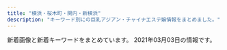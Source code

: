 ```yaml
---
title: "横浜・桜木町・関内・新横浜"
description: "キーワード別にの巨乳アジアン・チャイナエステ嬢情報をまとめました。"
---
```


新着画像と新着キーワードをまとめています。
2021年03月03日の情報です。

<DmmAffiliateIns />
<KeywordTable
  shops={
    [
    {
        "url": "http://girl.me-es.com/",
        "name": "\u30e9\u30c3\u30ad\u30fc\u30ac\u30fc\u30eb",
        "keywords": {
            "C": 3,
            "87": 1,
            "94": 1,
            "90": 2,
            "89": 1,
            "E": 2,
            "88": 1
        },
        "station": "JR\u95a2\u5185\u99c5\u5317\u53e3",
        "img_links": [
            "http://girl.me-es.com/images/index_10.jpg",
            "http://girl.me-es.com/girl/05a.jpg",
            "http://girl.me-es.com/images/index_03.jpg",
            "http://girl.me-es.com/images/index_05.jpg",
            "http://girl.me-es.com/images/index_13.jpg",
            "http://girl.me-es.com/images/index_21.jpg",
            "http://girl.me-es.com/images/01.jpg",
            "http://girl.me-es.com/images/index_04.jpg",
            "http://girl.me-es.com/images/index_14.jpg",
            "http://girl.me-es.com/images/index_15.jpg",
            "http://girl.me-es.com/images/index_12.jpg",
            "http://girl.me-es.com/images/rec.jpg",
            "http://girl.me-es.com/images/index_01.jpg",
            "http://girl.me-es.com/images/index_19.jpg",
            "http://girl.me-es.com/images/02.jpg",
            "http://girl.me-es.com/images/staff_10.jpg",
            "http://girl.me-es.com/girl/06.jpg",
            "http://girl.me-es.com/images/index_06.jpg",
            "http://girl.me-es.com/girl/03.jpg",
            "http://girl.me-es.com/images/index_07.jpg",
            "http://girl.me-es.com/images/index_09.jpg",
            "http://girl.me-es.com/girl/05.jpg",
            "http://girl.me-es.com/girl/01.jpg",
            "http://girl.me-es.com/girl/04.jpg",
            "http://girl.me-es.com/images/index_08.jpg",
            "http://girl.me-es.com/girl/02.jpg",
            "http://girl.me-es.com/girl/00.jpg",
            "http://girl.me-es.com/images/index_17.jpg",
            "http://girl.me-es.com/images/rec_10.jpg",
            "http://girl.me-es.com/images/info.jpg",
            "http://girl.me-es.com/images/info_10.jpg",
            "http://girl.me-es.com/girl/01a.jpg"
        ]
    },
    {
        "img_links": [
            "http://relacute.ies.bz/images/room2.jpg",
            "http://relacute.ies.bz/images/top.jpg",
            "http://relacute.ies.bz/photos/sites/29/2020/11/2020112204235072.jpg",
            "http://relacute.ies.bz/photos/sites/29/2020/06/2020061906073550.jpg",
            "http://relacute.ies.bz/images/room4.jpg",
            "http://relacute.ies.bz/photos/sites/29/2020/10/2020101804232462.jpg",
            "http://relacute.ies.bz/photos/sites/29/2020/12/2020122504261135.jpg",
            "http://relacute.ies.bz/images/room1.jpg",
            "http://relacute.ies.bz/photos/sites/29/2021/02/2021022305043447.jpg",
            "http://relacute.ies.bz/photos/sites/29/2021/01/202101180426140.jpg",
            "http://relacute.ies.bz/photos/sites/29/2020/12/2020120305165313.jpg",
            "http://relacute.ies.bz/images/room3.jpg",
            "http://relacute.ies.bz/images/s_news.jpg",
            "http://relacute.ies.bz/images/s_staff.jpg",
            "http://relacute.ies.bz/images/mobile.jpg",
            "http://relacute.ies.bz/photos/sites/29/2021/02/202102120805583.jpg"
        ],
        "name": "RelaCute \u30ea\u30e9\u30ad\u30e5\u30fc\u30c8",
        "station": "JR\u4e2d\u5c71\u99c5\u5317\u53e3",
        "keywords": {
            "86": 1,
            "C": 1,
            "87": 3,
            "82": 1,
            "E": 2,
            "85": 3,
            "D": 5
        },
        "url": "http://relacute.ies.bz/"
    },
    {
        "keywords": {},
        "img_links": [
            "http://yuga.estx.net/images/main_07.jpg",
            "http://yuga.estx.net/images/main_12.jpg",
            "http://yuga.estx.net/staff/3/1.jpg",
            "http://yuga.estx.net/staff/1/1.jpg",
            "http://yuga.estx.net/images/noimage.jpg",
            "http://yuga.estx.net/images/main_06.jpg",
            "http://yuga.estx.net/images/main_14.jpg",
            "http://yuga.estx.net/images/main_03.jpg",
            "http://yuga.estx.net/images/main_13.jpg",
            "http://yuga.estx.net/images/main_19.jpg",
            "http://yuga.estx.net/images/main_11.jpg",
            "http://yuga.estx.net/images/staff_12.jpg",
            "http://yuga.estx.net/images/main_09.jpg",
            "http://yuga.estx.net/staff/4/1.jpg",
            "http://yuga.estx.net/images/main_10.jpg",
            "http://yuga.estx.net/staff/2/1.jpg",
            "http://yuga.estx.net/images/staff_16.jpg",
            "http://yuga.estx.net/images/info_12.jpg",
            "http://yuga.estx.net/images/main_15.jpg",
            "http://yuga.estx.net/images/main_16.jpg",
            "http://yuga.estx.net/images/main_05.jpg",
            "http://yuga.estx.net/images/main_08.jpg"
        ],
        "station": "JR\u4e2d\u5c71\u99c5",
        "url": "http://yuga.estx.net/",
        "name": "\u512a\u96c5\uff5e\u3086\u3046\u304c\uff5e"
    },
    {
        "name": "IRIS",
        "url": "http://xn--cckubj6bwie8h7e.net/",
        "station": "JR\u65b0\u6a2a\u6d5c\u99c58\u756a\u51fa\u53e3",
        "keywords": {},
        "img_links": [
            "http://xn--cckubj6bwie8h7e.net/images/facebook.png",
            "http://xn--cckubj6bwie8h7e.net/images/cg04.jpg",
            "http://xn--cckubj6bwie8h7e.net/images/cg03.jpg",
            "http://xn--cckubj6bwie8h7e.net/images/line.png",
            "http://xn--cckubj6bwie8h7e.net/images/cg02.jpg",
            "http://xn--cckubj6bwie8h7e.net/images/esthe3.jpg",
            "http://xn--cckubj6bwie8h7e.net/images/footer-r.png",
            "http://xn--cckubj6bwie8h7e.net/images/link.png",
            "http://xn--cckubj6bwie8h7e.net/images/esthe4.jpg",
            "http://xn--cckubj6bwie8h7e.net/images/r4.jpg",
            "http://xn--cckubj6bwie8h7e.net/images/header3.png",
            "http://xn--cckubj6bwie8h7e.net/images/cg01.jpg",
            "http://xn--cckubj6bwie8h7e.net/images/main1.jpg",
            "http://xn--cckubj6bwie8h7e.net/images/main-sp.jpg",
            "http://xn--cckubj6bwie8h7e.net/images/google_plus.png",
            "http://xn--cckubj6bwie8h7e.net/images/flower.png",
            "http://xn--cckubj6bwie8h7e.net/images/r3.jpg",
            "http://xn--cckubj6bwie8h7e.net/images/home.png",
            "http://xn--cckubj6bwie8h7e.net/images/esthe7.jpg",
            "http://xn--cckubj6bwie8h7e.net/images/esthe2.jpg",
            "http://xn--cckubj6bwie8h7e.net/images/staff.png",
            "http://xn--cckubj6bwie8h7e.net/images/clear.png",
            "http://xn--cckubj6bwie8h7e.net/images/r1.jpg",
            "http://xn--cckubj6bwie8h7e.net/images/r2.jpg",
            "http://xn--cckubj6bwie8h7e.net/images/cg05.jpg",
            "http://xn--cckubj6bwie8h7e.net/images/esthe6.jpg",
            "http://xn--cckubj6bwie8h7e.net/link/menlog.jpg",
            "http://xn--cckubj6bwie8h7e.net/images/twitter.png",
            "http://xn--cckubj6bwie8h7e.net/images/footer-l.png",
            "http://xn--cckubj6bwie8h7e.net/images/esthe1.jpg"
        ]
    },
    {
        "name": "\u3059\u3054\u3044\u7652\u3057",
        "keywords": {
            "87": 42,
            "\u30bb\u30af\u30b7\u30fc": 1,
            "D": 42
        },
        "img_links": [
            "http://www.sugoi.mensest.com/images/tit_therapist.png",
            "http://www.sugoi.mensest.com/files/010.jpg",
            "http://www.sugoi.mensest.com/files/008-03.jpg",
            "http://www.sugoi.mensest.com/files/010-03.jpg",
            "http://www.sugoi.mensest.com/files/009-03.jpg",
            "http://www.sugoi.mensest.com/images/sp_top.jpg",
            "http://www.sugoi.mensest.com/files/008-02.jpg",
            "http://www.sugoi.mensest.com/images/tit_new.png",
            "http://www.sugoi.mensest.com/files/012-03.jpg",
            "http://www.sugoi.mensest.com/images/top.jpg",
            "http://www.sugoi.mensest.com/files/007-03.jpg",
            "http://www.sugoi.mensest.com/files/007-02.jpg",
            "http://www.sugoi.mensest.com/files/010-02.jpg",
            "http://www.sugoi.mensest.com/photo_news/upimg/140376020e61bbf2e0_0.jpg",
            "http://www.sugoi.mensest.com/files/008.jpg",
            "http://www.sugoi.mensest.com/files/006-03.jpg",
            "http://www.sugoi.mensest.com/images/sp_tit_new.png",
            "http://www.sugoi.mensest.com/files/006-02.jpg",
            "http://www.sugoi.mensest.com/files/011.jpg",
            "http://www.sugoi.mensest.com/files/012.jpg",
            "http://www.sugoi.mensest.com/files/009.jpg",
            "http://www.sugoi.mensest.com/files/007.jpg",
            "http://www.sugoi.mensest.com/files/011-03.jpg",
            "http://www.sugoi.mensest.com/files/012-02.jpg",
            "http://www.sugoi.mensest.com/files/011-02.jpg",
            "http://www.sugoi.mensest.com/images/sp_tit_therapist.png",
            "http://www.sugoi.mensest.com/files/009-02.jpg",
            "http://www.sugoi.mensest.com/images/maining.jpg",
            "http://www.sugoi.mensest.com/files/006.jpg",
            "http://www.sugoi.mensest.com/images/img_tel.png"
        ],
        "station": "JR\u6771\u795e\u5948\u5ddd\u99c5\u897f\u53e3",
        "url": "http://www.sugoi.mensest.com/"
    },
    {
        "station": "JR\u6771\u795e\u5948\u5ddd\u99c5\u897f\u53e3",
        "keywords": {
            "D": 18,
            "85": 6,
            "86": 12
        },
        "img_links": [
            "https://ruby.jpn.mn/images/room1.jpg",
            "https://ruby.jpn.mn/images/sp_top.jpg",
            "https://ruby.jpn.mn/images/top.jpg",
            "https://ruby.jpn.mn/images/maining.jpg",
            "https://ruby.jpn.mn/images/room3.jpg",
            "https://ruby.jpn.mn/images/tit_therapist.png",
            "https://ruby.jpn.mn/images/sp_tit_staff02.png",
            "https://ruby.jpn.mn/photos/sites/26/2021/02/2021022705510682.jpg",
            "https://ruby.jpn.mn/images/sp_tit_therapist.png",
            "https://ruby.jpn.mn/images/room2.jpg",
            "https://ruby.jpn.mn/images/tit_staff01.png",
            "https://ruby.jpn.mn/images/sp_tit_new.png",
            "https://ruby.jpn.mn/photos/sites/26/2021/02/2021022707202972.jpg",
            "https://ruby.jpn.mn/images/sp_tit_staff01.png",
            "https://ruby.jpn.mn/images/img_tel.png",
            "https://ruby.jpn.mn/images/room4.jpg",
            "https://ruby.jpn.mn/images/tit_new.png",
            "https://ruby.jpn.mn/images/tit_staff02.png",
            "https://ruby.jpn.mn/photos/sites/26/2021/02/202102270551056.jpg"
        ],
        "url": "https://ruby.jpn.mn/",
        "name": "\u71e6\u71e6"
    },
    {
        "keywords": {},
        "img_links": [],
        "url": "https://color.uouono.com/",
        "name": "\u30ab\u30e9\u30d5\u30eb\u30ea\u30be\u30fc\u30c8",
        "station": "JR\u6a2a\u6d5c\u99c5\u76f8\u9244\u53e3"
    },
    {
        "keywords": {},
        "url": "http://raimu.ests.jp/",
        "img_links": [],
        "station": "JR\u6771\u795e\u5948\u5ddd\u99c5\u897f\u53e3",
        "name": "\u6765\u5922\uff5e\u30e9\u30a4\u30e0\uff5e"
    },
    {
        "img_links": [
            "http://www.playa.work/images/s1.png",
            "http://www.playa.work/images/b1.jpg",
            "http://www.playa.work/images/3.jpg",
            "http://www.playa.work/img/risa1.jpg",
            "http://www.playa.work/img/koko1.jpg",
            "http://www.playa.work/img/yuri1.jpg",
            "http://www.playa.work/images/5.jpg",
            "http://www.playa.work/images/staff_t.jpg",
            "http://www.playa.work/images/ta.jpg",
            "http://www.playa.work/images/6.jpg",
            "http://www.playa.work/images/b3.jpg",
            "http://www.playa.work/images/news.png",
            "http://www.playa.work/images/1.jpg",
            "http://www.playa.work/img/emi1.jpg",
            "http://www.playa.work/images/4.jpg",
            "http://www.playa.work/images/interior_t.jpg",
            "http://www.playa.work/img/rumi1.jpg",
            "http://www.playa.work/images/main_footer.jpg",
            "http://www.playa.work/img/nana1.jpg",
            "http://www.playa.work/images/2.jpg",
            "http://www.playa.work/images/int1.png",
            "http://www.playa.work/images/b2.jpg",
            "http://www.playa.work/images/head.jpg",
            "http://www.playa.work/images/main_top.jpg",
            "http://www.playa.work/images/mobile.jpg",
            "http://www.playa.work/images/int2.png"
        ],
        "name": "St.Playa \uff5e\u8056\u30d7\u30e9\u30e4\uff5e",
        "keywords": {},
        "station": "JR\u95a2\u5185\u99c5\u5317\u53e3",
        "url": "http://www.playa.work/"
    },
    {
        "url": "http://www.cherry.relaxmens.com/",
        "station": "JR\u6a2a\u6d5c\u99c5\u5317\u897f\u53e3",
        "img_links": [
            "http://www.cherry.relaxmens.com/images/m3.jpg",
            "http://www.cherry.relaxmens.com/images/m4.jpg",
            "http://www.cherry.relaxmens.com/images/m5.jpg",
            "http://www.cherry.relaxmens.com/files/001.jpg",
            "http://www.cherry.relaxmens.com/images/slider-img001.jpg",
            "http://www.cherry.relaxmens.com/files/004.jpg",
            "http://www.cherry.relaxmens.com/images/rsubt7.png",
            "http://www.cherry.relaxmens.com/images/b-online.png",
            "http://www.cherry.relaxmens.com/images/rsubt1.png",
            "http://www.cherry.relaxmens.com/files/003.jpg",
            "http://www.cherry.relaxmens.com/images/b-tel.png",
            "http://www.cherry.relaxmens.com/images/m6.jpg",
            "http://www.cherry.relaxmens.com/images/m2.jpg",
            "http://www.cherry.relaxmens.com/images/rsubt3.png",
            "http://www.cherry.relaxmens.com/images/rsubt2.png",
            "http://www.cherry.relaxmens.com/images/slider-img002.jpg",
            "http://www.cherry.relaxmens.com/images/rsubt5.png",
            "http://www.cherry.relaxmens.com/images/rsubt6.png",
            "http://www.cherry.relaxmens.com/images/m1.jpg",
            "http://www.cherry.relaxmens.com/files/002.jpg",
            "http://www.cherry.relaxmens.com/images/rsubt4.png"
        ],
        "keywords": {
            "86": 8,
            "87": 8,
            "D": 24,
            "88": 16,
            "C": 8
        },
        "name": "\u685c\u6843\uff5e\u3055\u304f\u3089\u3093\u307c\uff5e"
    },
    {
        "keywords": {},
        "img_links": [],
        "url": "http://seifukugarden.este.work/",
        "station": "JR\u685c\u6728\u753a\u99c5",
        "name": "\u5236\u670d\u5b66\u5712"
    },
    {
        "keywords": {
            "C": 7
        },
        "station": "\u5b50\u5b89\u99c5",
        "name": "Honey honey",
        "url": "http://iroha.space/",
        "img_links": [
            "http://iroha.space/_src/51086149/navi_02.jpg",
            "http://iroha.space/_src/51086163/22.jpg",
            "http://iroha.space/_src/51086156/2.jpg",
            "http://iroha.space/_src/51086164/33.jpg",
            "http://iroha.space/_src/51086110/line3.jpg",
            "http://iroha.space/_src/51086112/line3.jpg",
            "http://iroha.space/_src/51086085/navi_04.jpg",
            "http://iroha.space/_src/51086368/line3.jpg",
            "http://iroha.space/_src/51086114/sign.png",
            "http://iroha.space/_src/51086152/navi_05.jpg",
            "http://iroha.space/_src/51086151/navi_04.jpg",
            "http://iroha.space/_src/51086359/wechatimg2504.jpg",
            "http://iroha.space/_src/51086366/wechatimg2294_20201217123431959.jpg",
            "http://iroha.space/_src/51086354/wechatimg2504.jpg",
            "http://iroha.space/_src/51086375/line3.jpg",
            "http://iroha.space/_src/51086361/line3.jpg",
            "http://iroha.space/_src/51086364/line3.jpg",
            "http://iroha.space/_src/51086122/sign.png",
            "http://iroha.space/_src/51086162/11.jpg",
            "http://iroha.space/_src/51086357/line3.jpg",
            "http://iroha.space/_src/51086102/sign.png",
            "http://iroha.space/_src/51086078/1_20201228151214162.jpg",
            "http://iroha.space/_src/51086101/5_20201228151214287.jpg",
            "http://iroha.space/_src/51086081/navi_01.jpg",
            "http://iroha.space/_src/51086080/3_20201228151214221.jpg",
            "http://iroha.space/_src/51086154/1.jpg",
            "http://iroha.space/_src/51086360/wechatimg2504.jpg",
            "http://iroha.space/_src/51086153/navi_06.jpg",
            "http://iroha.space/_src/51086371/line3.jpg",
            "http://iroha.space/_src/51086079/2_20201228151214294.jpg",
            "http://iroha.space/_src/51086166/55.jpg",
            "http://iroha.space/_src/51086158/3.jpg",
            "http://iroha.space/_src/51086132/sign.png",
            "http://iroha.space/_src/51086351/wechatimg2289_20201217123431920.jpg",
            "http://iroha.space/_src/51086355/wechatimg2504.jpg",
            "http://iroha.space/_src/51086091/navi_06.jpg",
            "http://iroha.space/_src/51086140/sign.png",
            "http://iroha.space/_src/51086150/navi_03.jpg",
            "http://iroha.space/_src/51086367/wechatimg2294_20201217123431959.jpg",
            "http://iroha.space/_src/51086298/wechatimg2294_20201217123431959.jpg",
            "http://iroha.space/_src/51086083/navi_02.jpg",
            "http://iroha.space/_src/51086148/navi_01.jpg",
            "http://iroha.space/_src/51086087/navi_03.jpg",
            "http://iroha.space/_src/51086374/wechatimg2289_20201217123431920.jpg",
            "http://iroha.space/_src/51086293/line3.jpg",
            "http://iroha.space/_src/51086165/44.jpg",
            "http://iroha.space/_src/51086373/wechatimg2289_20201217123431920.jpg",
            "http://iroha.space/_src/51086100/4_20201228151214277.jpg",
            "http://iroha.space/_src/51086089/navi_05.jpg"
        ]
    },
    {
        "station": "\u53cd\u753a\u99c5",
        "img_links": [
            "http://morien.este.work/2/uploadimg/1565558725.jpg",
            "http://morien.este.work/2/uploadimg/1613996342.jpg",
            "http://morien.este.work/top.jpg",
            "http://morien.este.work/mens-esthe.png",
            "http://morien.este.work/2/uploadimg/1574764277.jpg",
            "http://morien.este.work/2/uploadimg/1594704743.jpg",
            "http://morien.este.work/2/uploadimg/1577672563.jpg"
        ],
        "keywords": {
            "83": 6,
            "D": 30,
            "87": 6,
            "86": 6,
            "85": 12
        },
        "name": "\u68ee\u82d1",
        "url": "http://morien.este.work/"
    },
    {
        "station": "JR\u65b0\u6a2a\u6d5c\u99c5\u5317\u53e3",
        "name": "SRP",
        "url": "http://www.shine-es.info/",
        "keywords": {
            "D": 33,
            "84": 12,
            "86": 34,
            "83": 9,
            "85": 33,
            "C": 63,
            "87": 17
        },
        "img_links": [
            "http://www.shine-es.info/public/image/20210204/20210204005557_55265.png",
            "http://www.shine-es.info/public/image/20191123/20191123005624_21397.jpg",
            "http://www.shine-es.info/img/top/pic-3.jpg",
            "http://www.shine-es.info/public/image/20180524/20180524214610_38863.jpeg",
            "http://www.shine-es.info/img/top/nav_07.jpg",
            "http://www.shine-es.info/public/image/20200505/20200505002649_53549.png",
            "http://www.shine-es.info/img/top/nav_05.jpg",
            "http://www.shine-es.info/public/image/20201130/20201130150442_88111.jpg",
            "http://www.shine-es.info/public/image/20190617/20190617002029_84673.jpg",
            "http://www.shine-es.info/public/image/20200225/20200225013302_28274.png",
            "http://www.shine-es.info/public/image/20180426/20180426160618_24358.jpg",
            "http://www.shine-es.info/public/image/20200901/20200901125021_47269.jpg",
            "http://www.shine-es.info/public/image/20210126/20210126012525_25271.png",
            "http://www.shine-es.info/public/image/20200120/20200120014129_44289.jpg",
            "http://www.shine-es.info/public/image/20181128/20181128190142_51228.jpeg",
            "http://www.shine-es.info/public/image/20190617/20190617002036_61596.jpg",
            "http://www.shine-es.info/img/top/nav_04.jpg",
            "http://www.shine-es.info/public/image/20201113/20201113010109_63246.png",
            "http://www.shine-es.info/img/top/nav_03.jpg",
            "http://www.shine-es.info/public/image/20200901/20200901124912_14983.jpg",
            "http://www.shine-es.info/public/image/20210224/20210224004055_63018.jpg",
            "http://www.shine-es.info/public/image/20201009/20201009012403_82863.jpg",
            "http://www.shine-es.info/public/image/20200420/20200420174959_97231.jpeg",
            "http://www.shine-es.info/public/image/20191009/20191009171328_21361.jpg",
            "http://www.shine-es.info/public/image/20200816/20200816001546_39857.jpg",
            "http://www.shine-es.info/public/image/20180806/20180806021646_71312.jpeg",
            "http://www.shine-es.info/public/image/20180524/20180524214431_17082.jpg",
            "http://www.shine-es.info/public/image/20180524/20180524214747_75881.jpeg",
            "http://www.shine-es.info/public/image/20190827/20190827011025_93525.jpg",
            "http://www.shine-es.info/public/image/20201210/20201210131428_47249.png",
            "http://www.shine-es.info/public/image/20180514/20180514161320_29646.jpg",
            "http://www.shine-es.info/public/image/20190406/20190406214019_72078.jpg",
            "http://www.shine-es.info/img/top/koko.png",
            "http://www.shine-es.info/public/image/20200420/20200420174944_96356.jpeg",
            "http://www.shine-es.info/public/image/20180806/20180806021637_66262.jpeg",
            "http://www.shine-es.info/public/image/20180524/20180524214818_14591.jpeg",
            "http://www.shine-es.info/public/image/20201030/20201030141055_73595.jpg",
            "http://www.shine-es.info/img/top/nav_06.jpg",
            "http://www.shine-es.info/public/image/20191007/20191007000751_26360.jpg",
            "http://www.shine-es.info/public/image/20180528/20180528013047_54119.jpg",
            "http://www.shine-es.info/img/system/campaign3.png",
            "http://www.shine-es.info/img/top/mobile.jpg",
            "http://www.shine-es.info/public/image/20191007/20191007000800_55460.png",
            "http://www.shine-es.info/public/image/20201107/20201107124509_92438.png",
            "http://www.shine-es.info/public/image/20200625/20200625164158_20466.jpg",
            "http://www.shine-es.info/public/image/20191123/20191123005615_48887.jpg",
            "http://www.shine-es.info/img/top/pic-1.png",
            "http://www.shine-es.info/img/top/pic-1.jpg",
            "http://www.shine-es.info/public/image/20180426/20180426161222_54119.jpg",
            "http://www.shine-es.info/public/image/20180524/20180524214652_54672.jpeg",
            "http://www.shine-es.info/img/top/nav_09.jpg",
            "http://www.shine-es.info/public/image/20191129/20191129184548_44783.jpg",
            "http://www.shine-es.info/public/image/20200420/20200420175008_44399.jpeg",
            "http://www.shine-es.info/public/image/20180426/20180426160348_68419.jpg",
            "http://www.shine-es.info/img/top/pic-2.jpg",
            "http://www.shine-es.info/public/image/20201020/20201020190438_86333.png",
            "http://www.shine-es.info/public/image/20191009/20191009171341_70954.jpg",
            "http://www.shine-es.info/public/image/20210222/20210222103449_67865.png"
        ]
    },
    {
        "img_links": [
            "http://www.ipuyvyta.xyz/picture/s_news.png",
            "http://www.ipuyvyta.xyz/uploads/200324/1-200324153552608.jpg",
            "http://www.ipuyvyta.xyz/uploads/201016/1-201016155304955.jpg",
            "http://www.ipuyvyta.xyz/uploads/200527/1-20052G30953430.jpg",
            "http://www.ipuyvyta.xyz/uploads/190806/1-1ZP61F113Z0.jpg",
            "http://www.ipuyvyta.xyz/uploads/200324/1-20032415352ab.jpg",
            "http://www.ipuyvyta.xyz/picture/room2.jpg",
            "http://www.ipuyvyta.xyz/picture/room4.jpg",
            "http://www.ipuyvyta.xyz/uploads/201117/1-20111G24513940.jpg",
            "http://www.ipuyvyta.xyz/uploads/200103/1-2001031G131213.jpg",
            "http://www.ipuyvyta.xyz/picture/room3.jpg",
            "http://www.ipuyvyta.xyz/picture/s_pick.png",
            "http://www.ipuyvyta.xyz/picture/s_staff.jpg",
            "http://www.ipuyvyta.xyz/uploads/201016/1-201016155320S7.jpg",
            "http://www.ipuyvyta.xyz/uploads/200527/1-20052G310025O.jpg",
            "http://www.ipuyvyta.xyz/uploads/201113/1-2011131413242P.jpg",
            "http://www.ipuyvyta.xyz/uploads/190522/1-1Z52215030T15.jpg",
            "http://www.ipuyvyta.xyz/picture/s3.jpg",
            "http://www.ipuyvyta.xyz/uploads/190705/1-1ZF5141109322.jpg",
            "http://www.ipuyvyta.xyz/picture/room1.jpg",
            "http://www.ipuyvyta.xyz/picture/s1.jpg",
            "http://www.ipuyvyta.xyz/uploads/210128/1-21012Q3504A53.jpg",
            "http://www.ipuyvyta.xyz/uploads/200103/1-2001031G043127.jpg",
            "http://www.ipuyvyta.xyz/picture/mobile.jpg",
            "http://www.ipuyvyta.xyz/uploads/201117/1-20111G24541418.jpg",
            "http://www.ipuyvyta.xyz/uploads/201113/1-2011131412332R.jpg",
            "http://www.ipuyvyta.xyz/picture/top.png",
            "http://www.ipuyvyta.xyz/uploads/200103/1-2001031G10c34.jpg",
            "http://www.ipuyvyta.xyz/picture/relax.jpg",
            "http://www.ipuyvyta.xyz/uploads/210128/1-21012Q351103P.jpg"
        ],
        "url": "http://www.ipuyvyta.xyz/",
        "name": "\u7652\u3057\u306e\u697d\u5712",
        "keywords": {
            "82": 7,
            "D": 2,
            "C": 7,
            "85": 1,
            "86": 1
        },
        "station": "JR\u6771\u795e\u5948\u5ddd\u99c5\u897f\u53e3"
    },
    {
        "station": "JR\u6771\u795e\u5948\u5ddd\u99c5\u897f\u53e3",
        "url": "http://est-hanamizuki.com/",
        "img_links": [
            "http://est-hanamizuki.com/images/m4.jpg",
            "http://est-hanamizuki.com/images/erika.jpg",
            "http://est-hanamizuki.com/images/r111.jpg",
            "http://est-hanamizuki.com/images/head.jpg",
            "http://est-hanamizuki.com/images/erika2.jpg",
            "http://est-hanamizuki.com/images/info.png",
            "http://est-hanamizuki.com/images/11.png",
            "http://est-hanamizuki.com/images/m1.jpg",
            "http://est-hanamizuki.com/images/g2.jpg",
            "http://est-hanamizuki.com/images/mobile.jpg",
            "http://est-hanamizuki.com/images/zi_staff.png",
            "http://est-hanamizuki.com/images/g22.jpg",
            "http://est-hanamizuki.com/images/g12.jpg",
            "http://est-hanamizuki.com/images/g23.jpg",
            "http://est-hanamizuki.com/images/g1.jpg",
            "http://est-hanamizuki.com/images/g33.jpg",
            "http://est-hanamizuki.com/images/g3.jpg",
            "http://est-hanamizuki.com/images/news1.png",
            "http://est-hanamizuki.com/images/g32.jpg",
            "http://est-hanamizuki.com/images/m3.jpg",
            "http://est-hanamizuki.com/images/g13.jpg",
            "http://est-hanamizuki.com/images/m2.jpg"
        ],
        "name": "\u82b1\u6c34\u6728",
        "keywords": {}
    },
    {
        "img_links": [],
        "name": "\u8056\u697d\u5712",
        "keywords": {},
        "url": "http://seirakuen.est.cm/",
        "station": "JR\u95a2\u5185\u99c5\u5357\u53e3"
    },
    {
        "url": "http://coco5.rankuens.com/",
        "station": "JR\u65b0\u6a2a\u6d5c\u99c5\u5317\u53e3",
        "name": "COCO5",
        "keywords": {
            "89": 2,
            "D": 3,
            "90": 1
        },
        "img_links": [
            "http://coco5.rankuens.com/css/nav/nav-002.png",
            "http://coco5.rankuens.com/css/nav/nav-004.png",
            "http://coco5.rankuens.com/css/nav/nav-005.png",
            "http://coco5.rankuens.com/css/staff/staff03.jpg",
            "http://coco5.rankuens.com/css/tel.png",
            "http://coco5.rankuens.com/css/nav/nav-001.png",
            "http://coco5.rankuens.com/css/topbottom.png",
            "http://coco5.rankuens.com/css/c03.png",
            "http://coco5.rankuens.com/css/nav/nav-006.png",
            "http://coco5.rankuens.com/css/staff/staff02.jpg",
            "http://coco5.rankuens.com/css/nav/nav-003.png",
            "http://coco5.rankuens.com/css/staff/staff01.jpg"
        ]
    },
    {
        "keywords": {
            "85": 2,
            "D": 3
        },
        "img_links": [
            "http://chacha-es.info/images/st/st_yuki4.jpg",
            "http://chacha-es.info/images/st/st_risa1.jpg",
            "http://chacha-es.info/images/st/st_yuki1.jpg",
            "http://chacha-es.info/images/st/st_momo1.jpg",
            "http://chacha-es.info/images/st/st_yuki2.jpg",
            "http://chacha-es.info/images/line.jpg",
            "http://chacha-es.info/images/st/st_mimi3.jpg",
            "http://chacha-es.info/images/st/st_risa2.jpg",
            "http://chacha-es.info/images/top.png",
            "http://chacha-es.info/images/st/st_emi2.jpg",
            "http://chacha-es.info/images/st/st_riri2.jpg",
            "http://chacha-es.info/images/st/st_hana1.jpg",
            "http://chacha-es.info/images/st/st_momo4.jpg",
            "http://chacha-es.info/images/st/st_riri1.jpg",
            "http://chacha-es.info/images/st/st_rei1.jpg",
            "http://chacha-es.info/images/st/st_emi1.jpg",
            "http://chacha-es.info/images/link/mens-esthe2.png",
            "http://chacha-es.info/images/st/st_ai2.jpg",
            "http://chacha-es.info/images/st/st_momo2.jpg",
            "http://chacha-es.info/images/st/st_ai1.jpg",
            "http://chacha-es.info/images/st/st_risa3.jpg",
            "http://chacha-es.info/images/st/st_ai3.jpg",
            "http://chacha-es.info/images/st/st_momo3.jpg",
            "http://chacha-es.info/images/s_staff.png",
            "http://chacha-es.info/images/st/st_rina1.jpg",
            "http://chacha-es.info/images/st/st_sakura.jpg",
            "http://chacha-es.info/images/st/st_nana2.jpg",
            "http://chacha-es.info/images/st/st_rina2.jpg",
            "http://chacha-es.info/images/st/st_yuki3.jpg",
            "http://chacha-es.info/images/st/st_nana1.jpg"
        ],
        "name": "Moon\uff5e\u30e0\u30fc\u30f3\uff5e",
        "station": "JR\u6771\u795e\u5948\u5ddd\u99c5\u897f\u53e3",
        "url": "http://chacha-es.info/"
    },
    {
        "station": "JR\u6771\u795e\u5948\u5ddd\u99c5\u897f\u53e3",
        "keywords": {
            "D": 16,
            "86": 4,
            "87": 12
        },
        "name": "\u30c9\u30ad\u30c9\u30ad\u30cf\u30cb\u30fc",
        "img_links": [
            "http://www.dokidoki.iesjp.com/photo_news/upimg/52590602a0e1f6175b_0.jpg",
            "http://www.dokidoki.iesjp.com/files/001.jpg",
            "http://www.dokidoki.iesjp.com/files/006.jpg",
            "http://www.dokidoki.iesjp.com/photo_news/upimg/85753603ca2b9304f2_1.jpg",
            "http://www.dokidoki.iesjp.com/files/005.jpg",
            "http://www.dokidoki.iesjp.com/files/003.jpg",
            "http://www.dokidoki.iesjp.com/photo_news/upimg/404596025f3e29a25e_1.jpg"
        ],
        "url": "http://www.dokidoki.iesjp.com/"
    },
    {
        "img_links": [
            "http://latte.iest.xyz/css/osusume01.jpg",
            "http://latte.iest.xyz/css/nav/nav-002.png",
            "http://latte.iest.xyz/css/nav/nav-006.png",
            "http://latte.iest.xyz/css/nav/nav-004.png",
            "http://latte.iest.xyz/css/head-change.jpg",
            "http://latte.iest.xyz/css/nav/nav-005.png",
            "http://latte.iest.xyz/css/nav/nav-001.png",
            "http://latte.iest.xyz/css/top03.jpg",
            "http://latte.iest.xyz/css/staff/staff06.jpg",
            "http://latte.iest.xyz/css/staff/staff01.jpg",
            "http://latte.iest.xyz/css/nav/nav-003.png",
            "http://latte.iest.xyz/css/tel01.png",
            "http://latte.iest.xyz/css/staff/staff02.jpg"
        ],
        "station": "JR\u95a2\u5185\u99c5\u5357\u53e3",
        "keywords": {
            "D": 3,
            "89": 2,
            "88": 1
        },
        "name": "\u68ee\u7f85",
        "url": "http://latte.iest.xyz/"
    },
    {
        "name": "Colorful\uff5e\u30ab\u30e9\u30d5\u30eb\uff5e",
        "url": "http://www.relax-colorful.com/",
        "img_links": [
            "http://www.relax-colorful.com/images/backlist.jpg",
            "http://www.relax-colorful.com/images/staff1b.jpg",
            "http://www.relax-colorful.com/images/top.jpg",
            "http://www.relax-colorful.com/files/082.jpg",
            "http://www.relax-colorful.com/files/055-03.jpg",
            "http://www.relax-colorful.com/files/060-03.jpg",
            "http://www.relax-colorful.com/files/092-02.jpg",
            "http://www.relax-colorful.com/files/073.jpg",
            "http://www.relax-colorful.com/files/053-02.jpg",
            "http://www.relax-colorful.com/images/girl_bt.jpg",
            "http://www.relax-colorful.com/images/news.jpg",
            "http://www.relax-colorful.com/files/090-02.jpg",
            "http://www.relax-colorful.com/files/093-02.jpg",
            "http://www.relax-colorful.com/files/091.jpg",
            "http://www.relax-colorful.com/images/staff1.jpg",
            "http://www.relax-colorful.com/files/053.jpg",
            "http://www.relax-colorful.com/files/077-02.jpg",
            "http://www.relax-colorful.com/files/077.jpg",
            "http://www.relax-colorful.com/images/news1.jpg",
            "http://www.relax-colorful.com/files/090.jpg",
            "http://www.relax-colorful.com/files/069.jpg",
            "http://www.relax-colorful.com/files/069-02.jpg",
            "http://www.relax-colorful.com/files/067-03.jpg",
            "http://www.relax-colorful.com/files/055-02.jpg",
            "http://www.relax-colorful.com/files/092-03.jpg",
            "http://www.relax-colorful.com/files/073-02.jpg",
            "http://www.relax-colorful.com/files/055.jpg",
            "http://www.relax-colorful.com/files/040.jpg",
            "http://www.relax-colorful.com/files/089-02.jpg",
            "http://www.relax-colorful.com/images/staff1a.jpg",
            "http://www.relax-colorful.com/files/082-03.jpg",
            "http://www.relax-colorful.com/images/news2.jpg",
            "http://www.relax-colorful.com/files/089-03.jpg",
            "http://www.relax-colorful.com/files/080-02.jpg",
            "http://www.relax-colorful.com/files/080.jpg",
            "http://www.relax-colorful.com/images/staff_line.jpg",
            "http://www.relax-colorful.com/files/067-02.jpg",
            "http://www.relax-colorful.com/files/073-03.jpg",
            "http://www.relax-colorful.com/images/pick.jpg",
            "http://www.relax-colorful.com/images/bjs3.jpg",
            "http://www.relax-colorful.com/files/090-03.jpg",
            "http://www.relax-colorful.com/files/092.jpg",
            "http://www.relax-colorful.com/files/053-03.jpg",
            "http://www.relax-colorful.com/files/091-03.jpg",
            "http://www.relax-colorful.com/files/060.jpg",
            "http://www.relax-colorful.com/files/040-03.jpg",
            "http://www.relax-colorful.com/files/087.jpg",
            "http://www.relax-colorful.com/files/077-03.jpg",
            "http://www.relax-colorful.com/files/060-02.jpg",
            "http://www.relax-colorful.com/files/080-03.jpg",
            "http://www.relax-colorful.com/files/069-03.jpg",
            "http://www.relax-colorful.com/files/093.jpg",
            "http://www.relax-colorful.com/files/087-03.jpg",
            "http://www.relax-colorful.com/files/091-02.jpg",
            "http://www.relax-colorful.com/files/082-02.jpg",
            "http://www.relax-colorful.com/files/087-02.jpg",
            "http://www.relax-colorful.com/files/093-03.jpg",
            "http://www.relax-colorful.com/images/att.jpg",
            "http://www.relax-colorful.com/files/040-02.jpg",
            "http://www.relax-colorful.com/images/mobile.jpg",
            "http://www.relax-colorful.com/files/089.jpg",
            "http://www.relax-colorful.com/files/067.jpg"
        ],
        "station": "JR\u95a2\u5185\u99c5\u5317\u53e3",
        "keywords": {
            "85": 3,
            "C": 38,
            "86": 15,
            "87": 30,
            "D": 39
        }
    },
    {
        "url": "http://iyasibest.com/",
        "name": "\u7652\u3057\u30d9\u30b9\u30c8",
        "keywords": {
            "98": 1,
            "97": 1,
            "\u30bb\u30af\u30b7\u30fc": 4,
            "E": 1,
            "D": 2,
            "87": 1,
            "88": 1,
            "85": 2,
            "82": 1,
            "C": 5,
            "86": 2
        },
        "station": "JR\u95a2\u5185\u99c5\u5357\u53e3",
        "img_links": [
            "http://iyasibest.com/staffPhoto/b20200711165223.jpg",
            "http://iyasibest.com/staffPhoto/b20210209224424.jpg",
            "http://iyasibest.com/images/store/o04.jpg",
            "http://iyasibest.com/images/store/o09.jpg",
            "http://iyasibest.com/uploadfiles/images/campaignIyasibestCom1.png",
            "http://iyasibest.com/images/store/o08.jpg",
            "http://iyasibest.com/images/store/02.jpg",
            "http://iyasibest.com/images/store/o11.jpg",
            "http://iyasibest.com/staffPhoto/b20200310001745.jpg",
            "http://iyasibest.com/staffPhoto/b20201102190836.jpg",
            "http://iyasibest.com/staffPhoto/b20200228201258.jpg",
            "http://iyasibest.com/images/store/o01.jpg",
            "http://iyasibest.com/images/store/03.jpg",
            "http://iyasibest.com/images/store/o03.jpg",
            "http://iyasibest.com/staffPhoto/b20200402041705.jpg",
            "http://iyasibest.com/images/store/o05.jpg",
            "http://iyasibest.com/images/store/o10.jpg",
            "http://iyasibest.com/staffPhoto/b20200531120750.jpg",
            "http://iyasibest.com/images/returnBtn.png",
            "http://iyasibest.com/staffPhoto/b20200911161049.jpg",
            "http://iyasibest.com/images/store/o06.jpg",
            "http://iyasibest.com/images/store/o02.jpg",
            "http://iyasibest.com/images/store/o07.jpg",
            "http://iyasibest.com/staffPhoto/b20210121203305.jpg",
            "http://iyasibest.com/images/store/01.jpg",
            "http://iyasibest.com/uploadfiles/images/campaignIyasibestCom2.png",
            "http://iyasibest.com/staffPhoto/b20200306221420.jpg"
        ]
    },
    {
        "keywords": {},
        "station": "JR\u95a2\u5185\u99c5\u5357\u53e3",
        "url": "http://diamond.esute.tokyo/",
        "name": "\u30c0\u30a4\u30e4",
        "img_links": [
            "http://diamond.esute.tokyo/images/b-tel.png",
            "http://diamond.esute.tokyo/staff/s-yumi.jpg",
            "http://diamond.esute.tokyo/images/c-top.png",
            "http://diamond.esute.tokyo/images/footer.png",
            "http://diamond.esute.tokyo/staff/s-mari.jpg",
            "http://diamond.esute.tokyo/images/pic1.jpg",
            "http://diamond.esute.tokyo/images/c-interior.png",
            "http://diamond.esute.tokyo/images/bar-interior.png",
            "http://diamond.esute.tokyo/images/c-staff.png",
            "http://diamond.esute.tokyo/images/bill.jpg",
            "http://diamond.esute.tokyo/staff/s-ai.jpg",
            "http://diamond.esute.tokyo/images/pic2.jpg",
            "http://diamond.esute.tokyo/images/bar-cam.png",
            "http://diamond.esute.tokyo/images/bar-staff.png",
            "http://diamond.esute.tokyo/images/pic-akasuri.png",
            "http://diamond.esute.tokyo/images/bar-pickup.png"
        ]
    },
    {
        "img_links": [
            "http://www.yoshindo.es-relax.info/images/topnews.png",
            "http://www.yoshindo.es-relax.info/images/info1.jpg",
            "http://www.yoshindo.es-relax.info/images/top-kpbar.png",
            "http://www.yoshindo.es-relax.info/images/info5.jpg",
            "http://www.yoshindo.es-relax.info/images/kaori1.jpg",
            "http://www.yoshindo.es-relax.info/images/yui1.jpg",
            "http://www.yoshindo.es-relax.info/images/yuna1.jpg",
            "http://www.yoshindo.es-relax.info/images/info4.jpg",
            "http://www.yoshindo.es-relax.info/images/yuki1.jpg",
            "http://www.yoshindo.es-relax.info/images/topbar.png",
            "http://www.yoshindo.es-relax.info/images/sayuri1.jpg",
            "http://www.yoshindo.es-relax.info/images/info6.jpg",
            "http://www.yoshindo.es-relax.info/images/topinfo.png",
            "http://www.yoshindo.es-relax.info/images/youko1.jpg",
            "http://www.yoshindo.es-relax.info/images/info3.jpg",
            "http://www.yoshindo.es-relax.info/images/sidebar-credit.png",
            "http://www.yoshindo.es-relax.info/images/info2.jpg",
            "http://www.yoshindo.es-relax.info/images/arisu1.jpg"
        ],
        "url": "http://www.yoshindo.es-relax.info/",
        "name": "\u990a\u5fc3\u5802",
        "station": "\u53cd\u753a\u99c5",
        "keywords": {}
    },
    {
        "img_links": [],
        "name": "\u767d\u3044\u96ea",
        "station": "JR\u65b0\u6a2a\u6d5c\u99c5\u30a2\u30ea\u30fc\u30ca\u65b9\u9762\u53e3",
        "keywords": {},
        "url": "http://www.siroiyuki.mensest.com/"
    },
    {
        "name": "Love You",
        "img_links": [
            "http://www.love-you.work/img/kana1.jpg",
            "http://www.love-you.work/img/aya1.jpg",
            "http://www.love-you.work/img/sayuri1.jpg",
            "http://www.love-you.work/img/bb1.jpg",
            "http://www.love-you.work/img/rina1.jpg",
            "http://www.love-you.work/images/sys1.jpg",
            "http://www.love-you.work/img/nana1.jpg",
            "http://www.love-you.work/images/staff_t.jpg",
            "http://www.love-you.work/images/interior_t.jpg",
            "http://www.love-you.work/images/int2.png",
            "http://www.love-you.work/images/head.jpg",
            "http://www.love-you.work/img/kumi1.jpg",
            "http://www.love-you.work/images/int1.png",
            "http://www.love-you.work/staff/rina.jpg",
            "http://www.love-you.work/staff/yuri.jpg",
            "http://www.love-you.work/staff/anna.jpg",
            "http://www.love-you.work/staff/kumi.jpg",
            "http://www.love-you.work/images/sys2.jpg",
            "http://www.love-you.work/img/bb2.jpg",
            "http://www.love-you.work/img/yui1.jpg",
            "http://www.love-you.work/img/neko1.jpg",
            "http://www.love-you.work/images/rec1.png",
            "http://www.love-you.work/img/anna1.jpg",
            "http://www.love-you.work/images/news.jpg",
            "http://www.love-you.work/images/tg.jpg",
            "http://www.love-you.work/staff/nana.jpg",
            "http://www.love-you.work/staff/aya.jpg",
            "http://www.love-you.work/staff/kana.jpg",
            "http://www.love-you.work/img/yuri1.jpg",
            "http://www.love-you.work/img/yuki1.jpg",
            "http://www.love-you.work/images/rec2.jpg",
            "http://www.love-you.work/img/bb3.jpg",
            "http://www.love-you.work/staff/sayuri.jpg",
            "http://www.love-you.work/images/sys3.png",
            "http://www.love-you.work/staff/neko.jpg",
            "http://www.love-you.work/staff/yui.jpg",
            "http://www.love-you.work/staff/bb.jpg",
            "http://www.love-you.work/staff/yuki.jpg"
        ],
        "url": "http://www.love-you.work/",
        "station": "JR\u95a2\u5185\u99c5\u5317\u53e3",
        "keywords": {
            "100": 13
        }
    },
    {
        "keywords": {
            "C": 7
        },
        "url": "http://chonokoi.me-es.com/",
        "station": "JR\u95a2\u5185\u99c5\u5317\u53e3",
        "img_links": [
            "http://chonokoi.me-es.com/images/index_02.jpg",
            "http://chonokoi.me-es.com/images/index_20.jpg",
            "http://chonokoi.me-es.com/images/index_11.jpg",
            "http://chonokoi.me-es.com/images/index_23.jpg",
            "http://chonokoi.me-es.com/images/index_06.jpg",
            "http://chonokoi.me-es.com/images/staff_09.jpg",
            "http://chonokoi.me-es.com/images/index_13.jpg",
            "http://chonokoi.me-es.com/images/index_24.jpg",
            "http://chonokoi.me-es.com/images/index_10.jpg",
            "http://chonokoi.me-es.com/girl/02.jpg",
            "http://chonokoi.me-es.com/girl/00.jpg",
            "http://chonokoi.me-es.com/girl/03a.jpg",
            "http://chonokoi.me-es.com/images/index_15.jpg",
            "http://chonokoi.me-es.com/images/index_03.jpg",
            "http://chonokoi.me-es.com/images/index_07.jpg",
            "http://chonokoi.me-es.com/images/index_22.jpg",
            "http://chonokoi.me-es.com/girl/03.jpg",
            "http://chonokoi.me-es.com/images/rec.jpg",
            "http://chonokoi.me-es.com/girl/02a.jpg",
            "http://chonokoi.me-es.com/images/index_16.jpg",
            "http://chonokoi.me-es.com/images/top2.jpg",
            "http://chonokoi.me-es.com/images/index_17.jpg",
            "http://chonokoi.me-es.com/images/index_08.jpg",
            "http://chonokoi.me-es.com/images/index_18.jpg",
            "http://chonokoi.me-es.com/images/info.jpg",
            "http://chonokoi.me-es.com/images/index_04.jpg",
            "http://chonokoi.me-es.com/images/rec_09.jpg",
            "http://chonokoi.me-es.com/girl/01a.jpg",
            "http://chonokoi.me-es.com/girl/01.jpg",
            "http://chonokoi.me-es.com/images/index_05.jpg",
            "http://chonokoi.me-es.com/images/top.jpg",
            "http://chonokoi.me-es.com/images/info_09.jpg"
        ],
        "name": "\u8776\u306e\u604b"
    },
    {
        "img_links": [
            "https://kannai-mensesthe.com/staff/mika-s1.jpg",
            "https://kannai-mensesthe.com/room/3-l.jpg",
            "https://kannai-mensesthe.com/images/flower.png",
            "https://kannai-mensesthe.com/button/staff.png",
            "https://kannai-mensesthe.com/room/2-l.jpg",
            "https://kannai-mensesthe.com/room/2-s.jpg",
            "https://kannai-mensesthe.com/room/4-s.jpg",
            "https://kannai-mensesthe.com/2019/12/03/risa-s1.jpg",
            "https://kannai-mensesthe.com/room/esthe1.jpg",
            "https://kannai-mensesthe.com/room/4-l.jpg",
            "https://kannai-mensesthe.com/staff/haru-s1.jpg",
            "https://kannai-mensesthe.com/staff/koko-s1.jpg",
            "http://kannai-mensesthe.com/images/flower.png",
            "https://kannai-mensesthe.com/icon/google_plus.png",
            "https://kannai-mensesthe.com/room/1-l.jpg",
            "https://kannai-mensesthe.com/button/blog.png",
            "https://kannai-mensesthe.com/images/clear.png",
            "https://kannai-mensesthe.com/images/main-sp.jpg",
            "https://kannai-mensesthe.com/staff/koko-l1.jpg",
            "https://kannai-mensesthe.com/staff/sora-s1.jpg",
            "https://kannai-mensesthe.com/room/1-s.jpg",
            "https://kannai-mensesthe.com/staff/risa-l1.jpg",
            "https://kannai-mensesthe.com//images/footer-r.png",
            "https://kannai-mensesthe.com/staff/sora-l1.jpg",
            "https://kannai-mensesthe.com/images/footer-l.png",
            "https://kannai-mensesthe.com/staff/risa-s1.jpg",
            "https://kannai-mensesthe.com/staff/maki-l1.jpg",
            "https://kannai-mensesthe.com/images/main1.jpg",
            "https://kannai-mensesthe.com/staff/haru-l1.jpg",
            "https://kannai-mensesthe.com/icon/line.png",
            "https://hamamatsucho-esthe.work/icon/facebook.png",
            "https://hamamatsucho-esthe.work/icon/twitter.png",
            "https://kannai-mensesthe.com/room/esthe2.jpg",
            "https://kannai-mensesthe.com/button/home.png",
            "https://hamamatsucho-esthe.work/icon/line.png",
            "https://kannai-mensesthe.com/icon/facebook.png",
            "https://kannai-mensesthe.com/icon/twitter.png",
            "https://kannai-mensesthe.com/room/3-s.jpg",
            "https://hamamatsucho-esthe.work/icon/google_plus.png",
            "https://kannai-mensesthe.com/staff/maki-s1.jpg",
            "https://kannai-mensesthe.com/2019/11/10/1.jpg",
            "https://kannai-mensesthe.com/room/esthe3.jpg",
            "https://kannai-mensesthe.com/staff/mika-l1.jpg"
        ],
        "name": "Olive",
        "url": "http://kannai-mensesthe.com/",
        "station": "JR\u95a2\u5185\u99c5",
        "keywords": {
            "88": 14,
            "90": 28
        }
    },
    {
        "station": "JR\u65b0\u6a2a\u6d5c\u99c5",
        "name": "\u30de\u30a4\u30de\u30ea\u30e4",
        "img_links": [
            "http://r-relax.info/girl/00.jpg",
            "http://r-relax.info/images/index_18.jpg",
            "http://r-relax.info/images/staff_09.jpg",
            "http://r-relax.info/images/index_05.jpg",
            "http://r-relax.info/girl/01a.jpg",
            "http://r-relax.info/images/info_09.jpg",
            "http://r-relax.info/images/r06.jpg",
            "http://r-relax.info/images/r01.jpg",
            "http://r-relax.info/images/index_02.jpg",
            "http://r-relax.info/images/index_06.jpg",
            "http://r-relax.info/girl/03a.jpg",
            "http://r-relax.info/images/info.jpg",
            "http://r-relax.info/girl/02.jpg",
            "http://r-relax.info/images/index_07.jpg",
            "http://r-relax.info/girl/01.jpg",
            "http://r-relax.info/images/r02.jpg",
            "http://r-relax.info/images/r04.jpg",
            "http://r-relax.info/images/index_01.jpg",
            "http://r-relax.info/images/index_03.jpg",
            "http://r-relax.info/images/r03.jpg",
            "http://r-relax.info/images/index_13.jpg",
            "http://r-relax.info/images/index_17.jpg",
            "http://r-relax.info/images/rec.jpg",
            "http://r-relax.info/images/sys_09.jpg",
            "http://r-relax.info/images/r05.jpg",
            "http://r-relax.info/girl/09.jpg",
            "http://r-relax.info/girl/03.jpg",
            "http://r-relax.info/girl/02a.jpg",
            "http://r-relax.info/girl/05.jpg",
            "http://r-relax.info/images/index_12.jpg",
            "http://r-relax.info/girl/04.jpg",
            "http://r-relax.info/images/sub_12.jpg",
            "http://r-relax.info/images/rec_09.jpg",
            "http://r-relax.info/girl/05a.jpg",
            "http://r-relax.info/girl/04a.jpg",
            "http://r-relax.info/images/index_04.jpg"
        ],
        "url": "http://r-relax.info/",
        "keywords": {}
    },
    {
        "url": "http://babyheart.info/",
        "station": "JR\u95a2\u5185\u99c5\u5357\u53e3",
        "img_links": [
            "http://babyheart.info/staffPhoto/s20201102165304.jpg",
            "http://babyheart.info/images/gallery1.jpg",
            "http://babyheart.info/images/mobile.jpg",
            "http://babyheart.info/staffPhoto/b20201102195459.jpg",
            "http://babyheart.info/staffPhoto/s20210110172549.jpg",
            "http://babyheart.info/staffPhoto/b20210209231643.jpg",
            "http://babyheart.info/staffPhoto/s20201102165737.jpg",
            "http://babyheart.info/staffPhoto/b20201113143808.jpg",
            "http://babyheart.info/staffPhoto/b20201102132433.jpg",
            "http://babyheart.info/images/returnBtn.png",
            "http://babyheart.info/staffPhoto/b20201113143406.jpg",
            "http://babyheart.info/js/sliderLine/slide_next.png",
            "http://babyheart.info/staffPhoto/b20201102165737.jpg",
            "http://babyheart.info/staffPhoto/s20201113143406.jpg",
            "http://babyheart.info/staffPhoto/s20201102132433.jpg",
            "http://babyheart.info/staffPhoto/s20201102210807.jpg",
            "http://babyheart.info/staffPhoto/s20210209231643.jpg",
            "http://babyheart.info/staffPhoto/b20201102165304.jpg",
            "http://babyheart.info/images/slider1/03.jpg",
            "http://babyheart.info/images/slider1/02.jpg",
            "http://babyheart.info/staffPhoto/s20201102195459.jpg",
            "http://babyheart.info/uploadfiles/images/campaignBabyheartInfo.jpg",
            "http://babyheart.info/js/sliderLine/slide_prev.png",
            "http://babyheart.info/staffPhoto/b20201102210807.jpg",
            "http://babyheart.info/staffPhoto/s20201113143808.jpg",
            "http://babyheart.info/staffPhoto/b20210110172549.jpg"
        ],
        "name": "Baby Heart \uff5e\u30d9\u30a4\u30d3\u30fc\u30cf\u30fc\u30c8\uff5e",
        "keywords": {
            "D": 2,
            "\u30bb\u30af\u30b7\u30fc": 1,
            "C": 3,
            "96": 1,
            "E": 1,
            "88": 1,
            "99": 1,
            "85": 1,
            "80": 1,
            "86": 3
        }
    },
    {
        "keywords": {},
        "station": "JR\u5927\u53e3\u99c5\u6771\u53e3",
        "name": "\u7d50",
        "img_links": [
            "http://www.oguti.work/images/4.jpg",
            "http://www.oguti.work/images/news.jpg",
            "http://www.oguti.work/images/int1.jpg",
            "http://www.oguti.work/images/interior_t.jpg",
            "http://www.oguti.work/images/rec1.jpg",
            "http://www.oguti.work/img/miki2.jpg",
            "http://www.oguti.work/staff/yuna.jpg",
            "http://www.oguti.work/images/2.jpg",
            "http://www.oguti.work/images/1.jpg",
            "http://www.oguti.work/images/int2.jpg",
            "http://www.oguti.work/images/sys.jpg",
            "http://www.oguti.work/staff/miki.jpg",
            "http://www.oguti.work/images/3.jpg",
            "http://www.oguti.work/staff/rie.jpg",
            "http://www.oguti.work/images/rec2.jpg",
            "http://www.oguti.work/images/head.jpg",
            "http://www.oguti.work/images/staff_t.jpg",
            "http://www.oguti.work/img/rie1.jpg",
            "http://www.oguti.work/img/yuna1.jpg",
            "http://www.oguti.work/images/ac1.jpg",
            "http://www.oguti.work/images/tg.jpg",
            "http://www.oguti.work/staff/kaori.jpg",
            "http://www.oguti.work/img/kaori1.jpg",
            "http://www.oguti.work/img/miki1.jpg",
            "http://www.oguti.work/img/yuna2.jpg",
            "http://www.oguti.work/images/s1.png"
        ],
        "url": "http://www.oguti.work/"
    },
    {
        "img_links": [
            "http://es-kannai.link/wp-content/uploads/2017/09/IMG_3454.jpg",
            "http://es-kannai.link/wp-content/uploads/2017/09/IMG_3458-720x480.jpg",
            "http://es-kannai.link/wp-content/themes/template-salon2/images/campaign-bnr.png",
            "http://es-kannai.link/wp-content/uploads/2017/09/IMG_3457-250x376.jpg",
            "http://cdn.dino-es.com/images/logo/200x40DinoEs.png",
            "http://es-kannai.link/wp-content/uploads/2016/12/aa.jpg",
            "http://es-kannai.link/wp-content/uploads/2016/12/vvvv.png",
            "http://es-kannai.link/wp-content/uploads/2016/12/v.jpg",
            "http://es-kannai.link/wp-content/uploads/2017/09/IMG_3458-400x267.jpg",
            "http://es-kannai.link/wp-content/uploads/2017/09/IMG_3458-250x376.jpg",
            "http://es-kannai.link/wp-content/uploads/2016/12/vv.jpg",
            "http://es-kannai.link/wp-content/uploads/2017/09/IMG_3454-400x267.jpg",
            "http://es-kannai.link/wp-content/uploads/2016/12/d.png",
            "http://es-kannai.link/wp-content/uploads/2016/12/dd.png",
            "http://es-kannai.link/wp-content/themes/template-salon2/images/main-img.jpg",
            "http://es-kannai.link/wp-content/uploads/2016/12/a.jpg",
            "http://es-kannai.link/wp-content/uploads/2017/09/IMG_3454-720x480.jpg",
            "http://es-kannai.link/wp-content/themes/template-salon2/images/m-info.png",
            "http://es-kannai.link/wp-content/themes/template-salon2/images/info.png",
            "http://es-kannai.link/wp-content/uploads/2017/09/IMG_3454-250x376.jpg",
            "http://es-kannai.link/wp-content/uploads/2016/12/vvv.png",
            "http://es-kannai.link/wp-content/themes/template-salon2/images/news-ttl.jpg",
            "http://es-kannai.link/wp-content/uploads/2017/09/IMG_3458.jpg",
            "http://es-kannai.link/wp-content/uploads/2017/09/IMG_3456-250x376.jpg",
            "http://es-kannai.link/wp-content/uploads/2017/09/IMG_3457-720x480.jpg",
            "http://es-kannai.link/wp-content/uploads/2016/12/aaa.jpg",
            "http://es-kannai.link/wp-content/uploads/2017/09/IMG_3456-720x480.jpg",
            "http://es-kannai.link/wp-content/uploads/2017/09/IMG_3457.jpg",
            "http://es-kannai.link/wp-content/themes/template-salon2/images/newface-ttl.jpg",
            "http://es-kannai.link/wp-content/uploads/2017/09/IMG_3456.jpg",
            "http://es-kannai.link/wp-content/uploads/2016/12/aaaa.jpg"
        ],
        "station": "JR\u95a2\u5185\u99c5\u5357\u53e3",
        "url": "http://es-kannai.link",
        "name": "Venus",
        "keywords": {}
    },
    {
        "name": "Florida \u30a8\u30b9\u30c6",
        "station": "\u9ec4\u91d1\u753a\u99c5",
        "url": "http://cocoetsute.simplesite.com/",
        "keywords": {},
        "img_links": [
            "http://cdn.simplesite.com/i/d2/9b/286541534010907602/i286541539352567119._szw1280h1280_.jpg",
            "http://cdn.simplesite.com/i/d2/9b/286541534010907602/i286541539352900807._szw1280h1280_.jpg",
            "http://cdn.simplesite.com/i/d2/9b/286541534010907602/i286541539352566102._szw1280h1280_.jpg",
            "http://cocoetsute.simplesite.com/u/i176216413._szw3000h2000_.jpg",
            "http://cdn.simplesite.com/i/d2/9b/286541534010907602/i286541539352566197._szw1280h1280_.jpg",
            "http://cdn.simplesite.com/i/d2/9b/286541534010907602/i286541539352901434._szw1280h1280_.jpg",
            "http://cdn.simplesite.com/i/d2/9b/286541534010907602/i286541539352566106._szw1280h1280_.jpg",
            "http://cdn.simplesite.com/i/d2/9b/286541534010907602/i286541539352896152._szw1280h1280_.jpg",
            "http://cdn.simplesite.com/i/d2/9b/286541534010907602/i286541539352566104._szw1280h1280_.jpg",
            "http://cdn.simplesite.com/i/d2/9b/286541534010907602/i286541539352566094.jpg",
            "http://cdn.simplesite.com/i/d2/9b/286541534010907602/i286541539352566105._szw1280h1280_.jpg",
            "http://cdn.simplesite.com/i/d2/9b/286541534010907602/i286541539352566108._szw1280h1280_.jpg",
            "http://cdn.simplesite.com/i/d2/9b/286541534010907602/i286541539352566759._szw1280h1280_.jpg",
            "http://cdn.simplesite.com/i/d2/9b/286541534010907602/i286541539352566095.jpg",
            "http://cdn.simplesite.com/i/d2/9b/286541534010907602/i286541539352857805._szw1280h1280_.jpg",
            "http://cdn.simplesite.com/i/d2/9b/286541534010907602/i286541539352566091.jpg",
            "http://cdn.simplesite.com/i/d2/9b/286541534010907602/i286541539352566092.jpg",
            "http://cdn.simplesite.com/i/d2/9b/286541534010907602/i286541539352566093.jpg",
            "http://cdn.simplesite.com/i/d2/9b/286541534010907602/i286541539352566101._szw1280h1280_.jpg",
            "http://cdn.simplesite.com/i/d2/9b/286541534010907602/i286541539352877523._szw1280h1280_.jpg",
            "http://cdn.simplesite.com/i/d2/9b/286541534010907602/i286541539352566107._szw1280h1280_.jpg"
        ]
    },
    {
        "keywords": {
            "86": 2,
            "88": 2,
            "D": 4,
            "87": 1
        },
        "url": "http://www.aoitori.mesthe.com/",
        "img_links": [
            "http://www.aoitori.mesthe.com/files/005-02.jpg",
            "http://www.aoitori.mesthe.com/files/003-02.jpg",
            "http://www.aoitori.mesthe.com/files/006.jpg",
            "http://www.aoitori.mesthe.com/images/tit-infor.png",
            "http://www.aoitori.mesthe.com/images/infor.png",
            "http://www.aoitori.mesthe.com/images/shop/shop02.jpg",
            "http://www.aoitori.mesthe.com/images/mobile.png",
            "http://www.aoitori.mesthe.com/images/girl-z1.jpg",
            "http://www.aoitori.mesthe.com/images/bj3.png",
            "http://www.aoitori.mesthe.com/files/007.jpg",
            "http://www.aoitori.mesthe.com/files/005.jpg",
            "http://www.aoitori.mesthe.com/images/shop/shop04.jpg",
            "http://www.aoitori.mesthe.com/files/006-02.jpg",
            "http://www.aoitori.mesthe.com/images/shop/shop01.jpg",
            "http://www.aoitori.mesthe.com/images/shop/shop03.jpg",
            "http://www.aoitori.mesthe.com/images/link_line.png",
            "http://www.aoitori.mesthe.com/images/top_sche.png",
            "http://www.aoitori.mesthe.com/images/girl-z2.jpg",
            "http://www.aoitori.mesthe.com/files/007-02.jpg",
            "http://www.aoitori.mesthe.com/images/staff_line.png",
            "http://www.aoitori.mesthe.com/files/003.jpg",
            "http://www.aoitori.mesthe.com/images/top.png",
            "http://www.aoitori.mesthe.com/files/002-02.jpg",
            "http://www.aoitori.mesthe.com/files/002.jpg"
        ],
        "station": "JR\u95a2\u5185\u99c5\u5317\u53e3",
        "name": "\u78a7\u3044\u9ce5"
    },
    {
        "url": "http://iyashi-tenshi.work/",
        "keywords": {
            "88": 1,
            "C": 15,
            "86": 1,
            "D": 2,
            "E": 2,
            "84": 1,
            "87": 1
        },
        "name": "\u7652\u3057\u306e\u5929\u4f7f",
        "station": "JR\u4e2d\u5c71\u99c5\u5317\u53e3",
        "img_links": [
            "http://iyashi-tenshi.work/i/img/acc-4.png",
            "http://iyashi-tenshi.work/img/sta11.jpg",
            "http://iyashi-tenshi.work/i/img/acc-5.jpg",
            "http://iyashi-tenshi.work/img/sta12.jpg",
            "http://iyashi-tenshi.work/i/img/sta12.jpg",
            "http://iyashi-tenshi.work/img/st11.jpg",
            "http://iyashi-tenshi.work/img/st10.jpg",
            "http://iyashi-tenshi.work/img/c1.jpg",
            "http://iyashi-tenshi.work/i/img/sta11.jpg",
            "http://iyashi-tenshi.work/i/img/acc-1.jpg",
            "http://iyashi-tenshi.work/img/bottom.png",
            "http://iyashi-tenshi.work/i/img/acc-3.png",
            "http://iyashi-tenshi.work/img/IMG_17480.jpg",
            "http://iyashi-tenshi.work/i/img/r2.jpg",
            "http://iyashi-tenshi.work/i/img/r5.jpg",
            "http://iyashi-tenshi.work/img/mo.png",
            "http://iyashi-tenshi.work/i/img/sta10.jpg",
            "http://iyashi-tenshi.work/i/img/r3.jpg",
            "http://iyashi-tenshi.work/i/img/st10.jpg",
            "http://iyashi-tenshi.work/img/sta10.jpg",
            "http://iyashi-tenshi.work/i/img/sta13.jpg",
            "http://iyashi-tenshi.work/img/nos.jpg",
            "http://iyashi-tenshi.work/img/st13.jpg",
            "http://iyashi-tenshi.work/i/img/acc-2.png",
            "http://iyashi-tenshi.work/i/img/r4.jpg",
            "http://iyashi-tenshi.work/img/sta13.jpg",
            "http://iyashi-tenshi.work/img/head.png",
            "http://iyashi-tenshi.work/img/IMG_17410.jpg",
            "http://iyashi-tenshi.work/img/st12.jpg",
            "http://iyashi-tenshi.work/img/IMG_1709.jpg",
            "http://iyashi-tenshi.work/i/img/r1.jpg"
        ]
    },
    {
        "name": "37\u2103",
        "keywords": {
            "D": 10
        },
        "img_links": [
            "http://massage-esthe.blue/img/r3.jpg",
            "http://massage-esthe.blue/img/root.jpg",
            "http://massage-esthe.blue/img/sta5.jpg",
            "http://massage-esthe.blue/img/st12.jpg",
            "http://massage-esthe.blue/img/sta6.jpg",
            "http://massage-esthe.blue/img/sta1.jpg",
            "http://massage-esthe.blue/img/a6.jpg",
            "http://massage-esthe.blue/img/lint.jpg",
            "http://massage-esthe.blue/img/sta10.jpg",
            "http://massage-esthe.blue/img/a4.jpg",
            "http://massage-esthe.blue/img/fla.jpg",
            "http://massage-esthe.blue/img/st9.jpg",
            "http://massage-esthe.blue/img/st8.jpg",
            "http://massage-esthe.blue/img/stal.png",
            "http://massage-esthe.blue/img/r2.jpg",
            "http://massage-esthe.blue/img/top.jpg",
            "http://massage-esthe.blue/img/a3.jpg",
            "http://massage-esthe.blue/img/r4.jpg",
            "http://massage-esthe.blue/img/a1.jpg",
            "http://massage-esthe.blue/img/st2.jpg",
            "http://massage-esthe.blue/img/st3.jpg",
            "http://massage-esthe.blue/img/rect.jpg",
            "http://massage-esthe.blue/img/sta8.jpg",
            "http://massage-esthe.blue/img/st1.jpg",
            "http://massage-esthe.blue/img/r1.jpg",
            "http://massage-esthe.blue/img/sta12.jpg",
            "http://massage-esthe.blue/img/stat.jpg",
            "http://massage-esthe.blue/img/a2.jpg",
            "http://massage-esthe.blue/img/st10.jpg",
            "http://massage-esthe.blue/img/a5.jpg",
            "http://massage-esthe.blue/img/bb.png",
            "http://massage-esthe.blue/img/syst.jpg",
            "http://massage-esthe.blue/img/acct.jpg",
            "http://massage-esthe.blue/img/sta3.jpg",
            "http://massage-esthe.blue/img/st6.jpg",
            "http://massage-esthe.blue/img/st5.jpg",
            "http://massage-esthe.blue/img/st11.jpg",
            "http://massage-esthe.blue/img/no.png",
            "http://massage-esthe.blue/img/sta2.jpg"
        ],
        "url": "http://massage-esthe.blue/",
        "station": "\u30bb\u30f3\u30bf\u30fc\u5317\u99c5"
    },
    {
        "station": "JR\u6771\u795e\u5948\u5ddd\u99c5\u897f\u53e3",
        "url": "http://www.rosegirl.mesthe.com/",
        "img_links": [
            "http://www.rosegirl.mesthe.com/files/001-02.jpg",
            "http://www.rosegirl.mesthe.com/files/005-02.jpg",
            "http://www.rosegirl.mesthe.com/images/staff_mitashi.jpg",
            "http://www.rosegirl.mesthe.com/files/001.jpg",
            "http://www.rosegirl.mesthe.com/files/002-02.jpg",
            "http://www.rosegirl.mesthe.com/images/mainimg.jpg",
            "http://www.rosegirl.mesthe.com/images/room/photo03.jpg",
            "http://www.rosegirl.mesthe.com/images/top_osusume.jpg",
            "http://www.rosegirl.mesthe.com/files/004.jpg",
            "http://www.rosegirl.mesthe.com/images/room/photo01.jpg",
            "http://www.rosegirl.mesthe.com/files/002.jpg",
            "http://www.rosegirl.mesthe.com/images/staff-bg_end.jpg",
            "http://www.rosegirl.mesthe.com/images/room/photo02.jpg",
            "http://www.rosegirl.mesthe.com/images/room/photo04.jpg",
            "http://www.rosegirl.mesthe.com/files/003.jpg",
            "http://www.rosegirl.mesthe.com/images/staff-top_end.jpg",
            "http://www.rosegirl.mesthe.com/files/003-02.jpg",
            "http://www.rosegirl.mesthe.com/images/info.png",
            "http://www.rosegirl.mesthe.com/files/004-02.jpg",
            "http://www.rosegirl.mesthe.com/files/005.jpg",
            "http://www.rosegirl.mesthe.com/images/mobile.jpg"
        ],
        "name": "Rose Girl -\u30ed\u30fc\u30ba\u30ac\u30fc\u30eb-",
        "keywords": {
            "D": 2,
            "87": 2,
            "E": 1,
            "86": 2,
            "C": 2,
            "88": 1
        }
    },
    {
        "station": "JR\u6771\u795e\u5948\u5ddd\u99c5",
        "keywords": {},
        "url": "http://www.rakuraku-venus.xyz/",
        "img_links": [
            "http://www.rakuraku-venus.xyz/images/index-kai_08.jpg",
            "http://www.rakuraku-venus.xyz/psd/off.jpg",
            "http://www.rakuraku-venus.xyz/images/index-kai_05.jpg",
            "http://www.rakuraku-venus.xyz/images/index-kai_07.jpg",
            "http://www.rakuraku-venus.xyz/images/index-kai_16.jpg",
            "http://www.rakuraku-venus.xyz/images/staff/10/1.jpg",
            "http://www.rakuraku-venus.xyz/images/lan-t/images/lan-t_01.jpg",
            "http://www.rakuraku-venus.xyz/images/staff/10/ai2.jpg",
            "http://www.rakuraku-venus.xyz/images/shop/h4.jpg",
            "http://www.rakuraku-venus.xyz/images/index-f.jpg",
            "http://www.rakuraku-venus.xyz/images/shop/h2.jpg",
            "http://www.rakuraku-venus.xyz/images/nav/lanmu-job.jpg",
            "http://www.rakuraku-venus.xyz/images/nav/lanmu-staff.jpg",
            "http://www.rakuraku-venus.xyz/images/staff/11/koko.jpg",
            "http://www.rakuraku-venus.xyz/images/nav/lanmu-sys.jpg",
            "http://www.rakuraku-venus.xyz/images/shop/h3.jpg",
            "http://www.rakuraku-venus.xyz/images/shop/r1.jpg",
            "http://www.rakuraku-venus.xyz/images/light_img.jpg",
            "http://www.rakuraku-venus.xyz/images/staff/11/minami2.jpg",
            "http://www.rakuraku-venus.xyz/images/nav/lanmu-acc.jpg",
            "http://www.rakuraku-venus.xyz/images/index-kai_13.jpg",
            "http://www.rakuraku-venus.xyz/images/index-kai_03.jpg",
            "http://www.rakuraku-venus.xyz/images/index-kai_13a.jpg"
        ],
        "name": "\u697d\u3005\u30f4\u30a3\u30fc\u30ca\u30b9"
    },
    {
        "url": "http://www.rose-color.info/",
        "img_links": [
            "http://www.rose-color.info/public/image/20201014/20201014160847_32283.jpg",
            "http://www.rose-color.info/public/image/20190509/20190509145858_80062.jpg",
            "http://www.rose-color.info/img/sys.jpg",
            "http://www.rose-color.info/public/image/20210224/20210224003309_92092.jpg",
            "http://www.rose-color.info/public/image/20190509/20190509145318_30201.jpg",
            "http://www.rose-color.info/public/image/20210204/20210204004224_97903.png",
            "http://www.rose-color.info/public/image/20191025/20191025151602_11534.jpg",
            "http://www.rose-color.info/public/image/20190509/20190509150319_28745.jpg",
            "http://www.rose-color.info/public/image/20190509/20190509160519_55359.jpg",
            "http://www.rose-color.info/public/image/20201007/20201007120913_18836.jpg",
            "http://www.rose-color.info/img/gtop.jpg",
            "http://www.rose-color.info/img/gback.jpg",
            "http://www.rose-color.info/img/link1.jpg",
            "http://www.rose-color.info/public/image/20190509/20190509151712_73273.jpg",
            "http://www.rose-color.info/public/image/20201020/20201020184710_30595.png",
            "http://www.rose-color.info/public/image/20201130/20201130144441_16819.jpg",
            "http://www.rose-color.info/public/image/20190509/20190509151145_51237.jpg",
            "http://www.rose-color.info/public/image/20190509/20190509145904_79944.jpg",
            "http://www.rose-color.info/public/image/20201107/20201107123935_72522.png",
            "http://www.rose-color.info/public/image/20190509/20190509140935_98972.jpg",
            "http://www.rose-color.info/public/image/20201210/20201210130347_71702.png",
            "http://www.rose-color.info/public/image/20190517/20190517212453_15511.jpg",
            "http://www.rose-color.info/public/image/20190509/20190509145323_81608.jpg",
            "http://www.rose-color.info/public/image/20190924/20190924151957_88257.jpg",
            "http://www.rose-color.info/public/image/20210222/20210222102101_83200.png",
            "http://www.rose-color.info/public/image/20190509/20190509140925_63726.jpg",
            "http://www.rose-color.info/public/image/20190517/20190517212433_70632.jpg",
            "http://www.rose-color.info/public/image/20190509/20190509151815_26133.jpg",
            "http://www.rose-color.info/public/image/20190819/20190819122724_17981.png",
            "http://www.rose-color.info/public/image/20210126/20210126011220_75981.png",
            "http://www.rose-color.info/public/image/20190509/20190509150501_74550.jpg",
            "http://www.rose-color.info/public/image/20201113/20201113005050_58373.png",
            "http://www.rose-color.info/public/image/20200624/20200624132622_25845.jpg",
            "http://www.rose-color.info/public/image/20190922/20190922200505_21149.jpeg",
            "http://www.rose-color.info/img/koko.png",
            "http://www.rose-color.info/public/image/20190509/20190509140857_11715.jpg",
            "http://www.rose-color.info/img/link2.jpg",
            "http://www.rose-color.info/public/image/20190509/20190509140913_93259.jpg",
            "http://www.rose-color.info/public/image/20201009/20201009005900_97376.jpg",
            "http://www.rose-color.info/public/image/20200417/20200417025857_20118.png",
            "http://www.rose-color.info/public/image/20190922/20190922200457_51255.jpeg"
        ],
        "name": "Rose Color\uff5e\u30ed\u30fc\u30ba\u30ab\u30e9\u30fc\uff5e",
        "keywords": {
            "F": 3,
            "C": 59,
            "85": 15,
            "89": 3,
            "86": 39,
            "D": 19,
            "E": 7,
            "87": 31
        },
        "station": "JR\u65b0\u6a2a\u6d5c\u99c5\u5317\u53e3"
    },
    {
        "station": "JR\u95a2\u5185\u99c5\u5357\u53e3",
        "name": "\u7f8e\u5c11\u5973\u5b66\u5712",
        "img_links": [
            "http://www.gakuen.relaxjp.info/files/007-03.jpg",
            "http://www.gakuen.relaxjp.info/files/005-03.jpg",
            "http://www.gakuen.relaxjp.info/files/006-03.jpg",
            "http://www.gakuen.relaxjp.info/files/006.jpg",
            "http://www.gakuen.relaxjp.info/files/003-02.jpg",
            "http://www.gakuen.relaxjp.info/files/003-03.jpg",
            "http://www.gakuen.relaxjp.info/files/001-02.jpg",
            "http://www.gakuen.relaxjp.info/files/007-02.jpg",
            "http://www.gakuen.relaxjp.info/files/004-02.jpg",
            "http://www.gakuen.relaxjp.info/files/005.jpg",
            "http://www.gakuen.relaxjp.info/img/top_slider01.jpg",
            "http://www.gakuen.relaxjp.info/files/009-03.jpg",
            "http://www.gakuen.relaxjp.info/files/005-02.jpg",
            "http://www.gakuen.relaxjp.info/files/008-02.jpg",
            "http://www.gakuen.relaxjp.info/files/002.jpg",
            "http://www.gakuen.relaxjp.info/files/004.jpg",
            "http://www.gakuen.relaxjp.info/files/004-03.jpg",
            "http://www.gakuen.relaxjp.info/files/001.jpg",
            "http://www.gakuen.relaxjp.info/img/top_slider02.jpg",
            "http://www.gakuen.relaxjp.info/files/002-02.jpg",
            "http://www.gakuen.relaxjp.info/files/009-02.jpg",
            "http://www.gakuen.relaxjp.info/files/008.jpg",
            "http://www.gakuen.relaxjp.info/files/002-03.jpg",
            "http://www.gakuen.relaxjp.info/files/003.jpg",
            "http://www.gakuen.relaxjp.info/files/001-03.jpg",
            "http://www.gakuen.relaxjp.info/files/008-03.jpg",
            "http://www.gakuen.relaxjp.info/files/006-02.jpg",
            "http://www.gakuen.relaxjp.info/files/009.jpg",
            "http://www.gakuen.relaxjp.info/files/007.jpg"
        ],
        "url": "http://www.gakuen.relaxjp.info/",
        "keywords": {
            "E": 4,
            "87": 32,
            "D": 28,
            "C": 4,
            "82": 4
        }
    },
    {
        "station": "\u30bb\u30f3\u30bf\u30fc\u5317\u99c5",
        "url": "http://xn--vckg5a5c7c8c1czd.xyz/",
        "name": "\u30a2\u30ed\u30de\u30db\u30fc\u30e0",
        "keywords": {},
        "img_links": [
            "http://xn--vckg5a5c7c8c1czd.xyz/img/cg06.png",
            "http://xn--vckg5a5c7c8c1czd.xyz/img/cg08.png",
            "http://xn--vckg5a5c7c8c1czd.xyz/img/cg05.png",
            "http://xn--vckg5a5c7c8c1czd.xyz/img/a4.jpg",
            "http://xn--vckg5a5c7c8c1czd.xyz/img/cg03.png",
            "http://xn--vckg5a5c7c8c1czd.xyz/img/nav-004.png",
            "http://xn--vckg5a5c7c8c1czd.xyz/img/nav-005.png",
            "http://xn--vckg5a5c7c8c1czd.xyz/img/a2.jpg",
            "http://xn--vckg5a5c7c8c1czd.xyz/img/a5.jpg",
            "http://xn--vckg5a5c7c8c1czd.xyz/img/cg01.png",
            "http://xn--vckg5a5c7c8c1czd.xyz/img/a1.jpg",
            "http://xn--vckg5a5c7c8c1czd.xyz/img/nav-003.png",
            "http://xn--vckg5a5c7c8c1czd.xyz/img/nav-002.png",
            "http://xn--vckg5a5c7c8c1czd.xyz/img/no.png",
            "http://xn--vckg5a5c7c8c1czd.xyz/img/nav-006.png",
            "http://xn--vckg5a5c7c8c1czd.xyz/img/cg02.png",
            "http://xn--vckg5a5c7c8c1czd.xyz/img/a6.jpg",
            "http://xn--vckg5a5c7c8c1czd.xyz/img/cg07.png",
            "http://xn--vckg5a5c7c8c1czd.xyz/img/cg09.png",
            "http://xn--vckg5a5c7c8c1czd.xyz/img/tel.png",
            "http://xn--vckg5a5c7c8c1czd.xyz/img/top01.png",
            "http://xn--vckg5a5c7c8c1czd.xyz/img/nav-001.png",
            "http://xn--vckg5a5c7c8c1czd.xyz/img/a3.jpg"
        ]
    },
    {
        "name": "\u30ec\u30a4\u30f3\u30dc\u30fc\u8679",
        "keywords": {
            "C": 14
        },
        "url": "http://www.sh-riraku113.xyz/",
        "station": "JR\u6771\u795e\u5948\u5ddd\u99c5",
        "img_links": [
            "http://www.sh-riraku113.xyz/static/picture/tit-infor.png",
            "http://www.sh-riraku113.xyz/static/picture/infor.png",
            "http://www.sh-riraku113.xyz/uploads/201005/1-2010051615301I.jpg",
            "http://www.sh-riraku113.xyz/static/picture/room2.png",
            "http://www.sh-riraku113.xyz/static/picture/room3.png",
            "http://www.sh-riraku113.xyz/static/picture/room1.png",
            "http://www.sh-riraku113.xyz/uploads/201005/1-201005161500127.jpg",
            "http://www.sh-riraku113.xyz/static/picture/info.png",
            "http://www.sh-riraku113.xyz/static/picture/tit-pick.png",
            "http://www.sh-riraku113.xyz/static/picture/top.png",
            "http://www.sh-riraku113.xyz/uploads/201005/1-201005161544K5.jpg",
            "http://www.sh-riraku113.xyz/uploads/201005/1-201005161513F8.jpg",
            "http://www.sh-riraku113.xyz/static/picture/tit-new.png",
            "http://www.sh-riraku113.xyz/static/picture/tit-gat.png",
            "http://www.sh-riraku113.xyz/static/picture/room4.png",
            "http://www.sh-riraku113.xyz/static/picture/tite-staff.png"
        ]
    },
    {
        "station": "JR\u6771\u795e\u5948\u5ddd\u99c5\u897f\u53e3",
        "img_links": [
            "http://www.lavender.esjoho.com/sp/images/interior_t.jpg",
            "http://www.lavender.esjoho.com/sp/images/pc.jpg",
            "http://www.lavender.esjoho.com/sp/images/head.jpg",
            "http://www.lavender.esjoho.com/images/sys2.png",
            "http://www.lavender.esjoho.com/files/038.jpg",
            "http://www.lavender.esjoho.com/files/047.jpg",
            "http://www.lavender.esjoho.com/sp/menu/top.jpg",
            "http://www.lavender.esjoho.com/images/news.jpg",
            "http://www.lavender.esjoho.com/sp/images/top.jpg",
            "http://www.lavender.esjoho.com/images/line.png",
            "http://www.lavender.esjoho.com/images/int1.png",
            "http://www.lavender.esjoho.com/files/019.jpg",
            "http://www.lavender.esjoho.com/files/045.jpg",
            "http://www.lavender.esjoho.com/files/049.jpg",
            "http://www.lavender.esjoho.com/images/int2.png",
            "http://www.lavender.esjoho.com/sp/images/time.jpg",
            "http://www.lavender.esjoho.com/sp/menu/staff.jpg",
            "http://www.lavender.esjoho.com/images/rec1.png",
            "http://www.lavender.esjoho.com/files/039.jpg",
            "http://www.lavender.esjoho.com/files/016.jpg",
            "http://www.lavender.esjoho.com/images/interior_t.png",
            "http://www.lavender.esjoho.com/sp/menu/interior.jpg",
            "http://www.lavender.esjoho.com/images/link_t.png",
            "http://www.lavender.esjoho.com/images/sm.jpg",
            "http://www.lavender.esjoho.com/files/048.jpg",
            "http://www.lavender.esjoho.com/sp/images/footer.jpg",
            "http://www.lavender.esjoho.com/sp/images/staff_t.jpg",
            "http://www.lavender.esjoho.com/images/mobile.jpg",
            "http://www.lavender.esjoho.com/files/043.jpg",
            "http://www.lavender.esjoho.com/sp/images/newsb.jpg",
            "http://www.lavender.esjoho.com/files/032.jpg",
            "http://www.lavender.esjoho.com/images/sys3.png",
            "http://www.lavender.esjoho.com/files/044.jpg",
            "http://www.lavender.esjoho.com/images/rec2.png",
            "http://www.lavender.esjoho.com/images/concept.jpg",
            "http://www.lavender.esjoho.com/sp/images/topgirl.jpg",
            "http://www.lavender.esjoho.com/images/ta.jpg",
            "http://www.lavender.esjoho.com/images/head.jpg",
            "http://www.lavender.esjoho.com/files/029.jpg",
            "http://www.lavender.esjoho.com/sp/images/tel.jpg",
            "http://www.lavender.esjoho.com/files/024.jpg",
            "http://www.lavender.esjoho.com/sp/images/news.jpg",
            "http://www.lavender.esjoho.com/images/staff_t.png"
        ],
        "keywords": {
            "D": 12,
            "\u30bb\u30af\u30b7\u30fc": 1,
            "88": 1,
            "E": 1,
            "87": 8,
            "86": 4
        },
        "name": "\u672a\u6765",
        "url": "http://www.lavender.esjoho.com/"
    },
    {
        "url": "http://e-yozakura.xyz/",
        "img_links": [
            "http://e-yozakura.xyz/images/tite-staff.jpg",
            "http://e-yozakura.xyz/images/r8.jpg",
            "http://e-yozakura.xyz/images/news01.png",
            "http://e-yozakura.xyz/images/m1.jpg",
            "http://e-yozakura.xyz/images/slide2.png",
            "http://e-yozakura.xyz/images/slide3.png",
            "http://e-yozakura.xyz/images/ll.jpg",
            "http://e-yozakura.xyz/images/g0.jpg",
            "http://e-yozakura.xyz/images/news03.png",
            "http://e-yozakura.xyz/images/t.jpg",
            "http://e-yozakura.xyz/images/g1.jpg",
            "http://e-yozakura.xyz/images/r4.jpg",
            "http://e-yozakura.xyz/images/bj_01.jpg",
            "http://e-yozakura.xyz/images/r5.jpg",
            "http://e-yozakura.xyz/images/r7.jpg",
            "http://e-yozakura.xyz/images/htm.jpg",
            "http://e-yozakura.xyz/images/g9.jpg",
            "http://e-yozakura.xyz/images/r3.jpg",
            "http://e-yozakura.xyz/images/sa.jpg",
            "http://e-yozakura.xyz/images/mobile.png",
            "http://e-yozakura.xyz/images/g2.jpg",
            "http://e-yozakura.xyz/images/yuk.jpg",
            "http://e-yozakura.xyz/images/bj_03.jpg",
            "http://e-yozakura.xyz/images/g8.jpg",
            "http://e-yozakura.xyz/images/hua.jpg",
            "http://e-yozakura.xyz/images/r6.jpg",
            "http://e-yozakura.xyz/images/12.jpg",
            "http://e-yozakura.xyz/images/g4.jpg",
            "http://e-yozakura.xyz/images/r2.jpg",
            "http://e-yozakura.xyz/images/hh.jpg",
            "http://e-yozakura.xyz/images/slide1.png",
            "http://e-yozakura.xyz/images/r1.jpg",
            "http://e-yozakura.xyz/images/yuka.jpg",
            "http://e-yozakura.xyz/images/g5.jpg",
            "http://e-yozakura.xyz/images/ai.jpg",
            "http://e-yozakura.xyz/images/top.jpg"
        ],
        "keywords": {},
        "name": "\u591c\u685c\uff5e\u3088\u3056\u304f\u3089\uff5e",
        "station": "JR\u95a2\u5185\u99c5\u5317\u53e3"
    },
    {
        "name": "\u65b0\u53f0\u5317",
        "img_links": [
            "https://static.wixstatic.com/media/c0eb72_8927f525542049b4a175526f2f5b36a4~mv2.png",
            "https://static.wixstatic.com/media/c0eb72_e7c5d34e534f43078c5c439f45a3b4b7~mv2.jpg",
            "https://static.wixstatic.com/media/c0eb72_c3f92a65fa0a4e2da5949c9452de2af8~mv2.jpg",
            "https://static.wixstatic.com/media/11062b_4b7c9a8e48334d5aad2fd274fddba3bc~mv2.jpg",
            "https://static.wixstatic.com/media/c0eb72_2b7a2752438d43208051a8e353a9dbd7~mv2.jpg",
            "https://static.wixstatic.com/media/c0eb72_20782149934c4a6d85543ab1c66cd198~mv2.png",
            "https://static.wixstatic.com/media/c0eb72_5665a81d23b944ee9e86dce90624ce2c~mv2.jpg",
            "https://static.wixstatic.com/media/c0eb72_40ccc84ef10f4b8097b0f734c756c6ca~mv2.jpg",
            "https://static.wixstatic.com/media/c0eb72_6659fe6c05bc4ecab5ea34e25baa33a7~mv2.jpg",
            "https://static.wixstatic.com/media/c0eb72_1a119da1d01942b7a33671df6c2b1159~mv2_d_1600_1200_s_2.jpg",
            "https://static.wixstatic.com/media/11062b_62f0356712544a87b392417662c4658df000.jpg",
            "https://static.wixstatic.com/media/c0eb72_dacfc733e1494024a03e37b846316228~mv2.jpg",
            "https://static.wixstatic.com/media/c0eb72_5abd6c30d02b4fdea8659795b145f5bb~mv2.jpg",
            "https://static.wixstatic.com/media/c0eb72_8725bcdefd1c4f90850e9178dd71fe41~mv2.png",
            "https://static.wixstatic.com/media/c0eb72_40b8be3ea7154ed7866854945091feff~mv2.jpg",
            "https://static.wixstatic.com/media/11062b_2042bb7351284f0f982e4787d37415e6f000.jpg",
            "https://static.wixstatic.com/media/035244_257ed5e146d64042bf444af357418e18~mv2.jpg",
            "https://static.wixstatic.com/media/c0eb72_9d2693aac65943dbbba9a0a789268fe3~mv2.jpg",
            "https://static.wixstatic.com/media/c0eb72_40820ead73a84600a3e5fd095c420086~mv2.png",
            "https://static.wixstatic.com/media/c0eb72_29440005177e4292a35d5e3cb219e218~mv2.png",
            "https://static.wixstatic.com/media/c0eb72_916975db7bc947768e06d7f7bf975af9~mv2.jpg",
            "https://static.wixstatic.com/media/c0eb72_a5bf32f6fdb1491ca96c944502ab6bea~mv2.jpg",
            "https://static.wixstatic.com/media/11062b_808b40c463104f22943c284c625d31c3f000.jpg",
            "https://static.wixstatic.com/media/af7a8b002af842f8bab87691c1d8640f.jpg",
            "https://static.wixstatic.com/media/c0eb72_cb951eeb551748fd86db834e86993788~mv2.jpg",
            "https://static.wixstatic.com/media/c0eb72_26944ceb94b94dc19131d91ac1511619~mv2.jpg",
            "https://static.wixstatic.com/media/c0eb72_2098c0903bfb434e9504fee2e018034a~mv2.jpg"
        ],
        "station": "\u685c\u6728\u753a\u99c5\u53572\u756a\u51fa\u53e3",
        "url": "https://www.shin-taipei-massage.com/",
        "keywords": {}
    },
    {
        "station": "JR\u95a2\u5185\u99c5\u5317\u53e3",
        "img_links": [
            "http://www.sunflower-kannai.com/files/026.jpg",
            "http://www.sunflower-kannai.com/images/slider05.jpg",
            "http://www.sunflower-kannai.com/images/faq_t.jpg",
            "http://www.sunflower-kannai.com/files/026-02.jpg",
            "http://www.sunflower-kannai.com/images/slider04.jpg",
            "http://www.sunflower-kannai.com/images/faq.jpg",
            "http://www.sunflower-kannai.com/files/023.jpg",
            "http://www.sunflower-kannai.com/images/tre.jpg",
            "http://www.sunflower-kannai.com/images/ta.jpg",
            "http://www.sunflower-kannai.com/images/slider02.jpg",
            "http://www.sunflower-kannai.com/images/sys3.jpg",
            "http://www.sunflower-kannai.com/images/ac1.jpg",
            "http://www.sunflower-kannai.com/images/int3.jpg",
            "http://www.sunflower-kannai.com/files/004.jpg",
            "http://www.sunflower-kannai.com/files/011-02.jpg",
            "http://www.sunflower-kannai.com/files/003-02.jpg",
            "http://www.sunflower-kannai.com/images/sys2.jpg",
            "http://www.sunflower-kannai.com/images/slider06.jpg",
            "http://www.sunflower-kannai.com/images/slider03.jpg",
            "http://www.sunflower-kannai.com/files/033-02.jpg",
            "http://www.sunflower-kannai.com/files/006-02.jpg",
            "http://www.sunflower-kannai.com/files/004-02.jpg",
            "http://www.sunflower-kannai.com/images/sys1.jpg",
            "http://www.sunflower-kannai.com/images/head.jpg",
            "http://www.sunflower-kannai.com/files/022-02.jpg",
            "http://www.sunflower-kannai.com/images/slider09.jpg",
            "http://www.sunflower-kannai.com/files/013.jpg",
            "http://www.sunflower-kannai.com/files/006.jpg",
            "http://www.sunflower-kannai.com/images/staff_t.jpg",
            "http://www.sunflower-kannai.com/files/022.jpg",
            "http://www.sunflower-kannai.com/files/028.jpg",
            "http://www.sunflower-kannai.com/images/slider01.jpg",
            "http://www.sunflower-kannai.com/files/020-02.jpg",
            "http://www.sunflower-kannai.com/files/028-02.jpg",
            "http://www.sunflower-kannai.com/files/033.jpg",
            "http://www.sunflower-kannai.com/files/011.jpg",
            "http://www.sunflower-kannai.com/images/slider08.jpg",
            "http://www.sunflower-kannai.com/images/int2.jpg",
            "http://www.sunflower-kannai.com/images/news.jpg",
            "http://www.sunflower-kannai.com/files/020.jpg",
            "http://www.sunflower-kannai.com/images/staffback.jpg",
            "http://www.sunflower-kannai.com/images/info.jpg",
            "http://www.sunflower-kannai.com/files/003.jpg",
            "http://www.sunflower-kannai.com/images/interior_t.jpg",
            "http://www.sunflower-kannai.com/files/034.jpg",
            "http://www.sunflower-kannai.com/images/slider07.jpg",
            "http://www.sunflower-kannai.com/images/sys4.jpg",
            "http://www.sunflower-kannai.com/files/013-02.jpg",
            "http://www.sunflower-kannai.com/files/034-02.jpg",
            "http://www.sunflower-kannai.com/images/int1.jpg",
            "http://www.sunflower-kannai.com/files/014.jpg",
            "http://www.sunflower-kannai.com/files/014-02.jpg",
            "http://www.sunflower-kannai.com/files/023-02.jpg"
        ],
        "keywords": {
            "86": 6,
            "D": 26,
            "87": 20
        },
        "name": "Sunflower\uff5e\u30b5\u30f3\u30d5\u30e9\u30ef\u30fc\uff5e",
        "url": "http://www.sunflower-kannai.com/"
    },
    {
        "name": "\u7652\uff5e\u3044\u3084\u3057\uff5e",
        "keywords": {},
        "station": "\u65e5\u30ce\u51fa\u753a\u99c5",
        "url": "http://www.est-baby.work/",
        "img_links": [
            "http://www.est-baby.work/img/koko1.png",
            "http://www.est-baby.work/images/news.jpg",
            "http://www.est-baby.work/staff/yuki.jpg",
            "http://www.est-baby.work/images/sys1.jpg",
            "http://www.est-baby.work/images/sisu.jpg",
            "http://www.est-baby.work/images/menu/interior.png",
            "http://www.est-baby.work/images/menu/top.png",
            "http://www.est-baby.work/img/nana1.png",
            "http://www.est-baby.work/images/staff_t.jpg",
            "http://www.est-baby.work/images/head.jpg",
            "http://www.est-baby.work/staff/sizuka.jpg",
            "http://www.est-baby.work/images/tgirl.jpg",
            "http://www.est-baby.work/staff/nana.jpg",
            "http://www.est-baby.work/images/menu/staff.png",
            "http://www.est-baby.work/images/int1.jpg",
            "http://www.est-baby.work/img/yuki1.png",
            "http://www.est-baby.work/images/int2.jpg",
            "http://www.est-baby.work/images/sys2.jpg",
            "http://www.est-baby.work/images/6.jpg",
            "http://www.est-baby.work/images/8.jpg",
            "http://www.est-baby.work/staff/kaori.jpg",
            "http://www.est-baby.work/img/sizuka1.png",
            "http://www.est-baby.work/images/sys4.jpg",
            "http://www.est-baby.work/images/1.jpg",
            "http://www.est-baby.work/images/sys3.jpg",
            "http://www.est-baby.work/images/interior_t.jpg",
            "http://www.est-baby.work/staff/koko.jpg",
            "http://www.est-baby.work/images/tr.jpg",
            "http://www.est-baby.work/img/kaori1.png",
            "http://www.est-baby.work/images/koko_200x40.png",
            "http://www.est-baby.work/images/3.jpg",
            "http://www.est-baby.work/images/7.jpg",
            "http://www.est-baby.work/img/yuki2.png"
        ]
    },
    {
        "img_links": [
            "http://sh-riraku31.xyz/templets/default/picture/top.jpg",
            "http://sh-riraku31.xyz/uploads/201005/1-2010051621224F.jpg",
            "http://sh-riraku31.xyz/uploads/allimg/180629/1-1P629115504250.png",
            "http://sh-riraku31.xyz/uploads/201005/1-201005162052635.jpg",
            "http://sh-riraku31.xyz/uploads/201005/1-201005162010396.jpg",
            "http://sh-riraku31.xyz/uploads/201005/1-2010051J55CA.jpg",
            "http://sh-riraku31.xyz/uploads/allimg/180703/1-1PF3111J3201.png",
            "http://sh-riraku31.xyz/templets/default/picture/staff01.jpg",
            "http://sh-riraku31.xyz/templets/default/picture/girl-z2.jpg",
            "http://sh-riraku31.xyz/uploads/201005/1-201005162114248.jpg",
            "http://sh-riraku31.xyz/uploads/201005/1-201005162101U5.jpg",
            "http://sh-riraku31.xyz/templets/default/picture/s_news.jpg",
            "http://sh-riraku31.xyz/uploads/201005/1-20100516201cK.jpg",
            "http://sh-riraku31.xyz/templets/default/picture/girl-z1.jpg",
            "http://sh-riraku31.xyz/templets/default/picture/top1.jpg",
            "http://sh-riraku31.xyz/uploads/201005/1-2010051J6062Y.jpg"
        ],
        "keywords": {
            "84": 1,
            "85": 2,
            "C": 11,
            "86": 1,
            "D": 3
        },
        "station": "JR\u6a2a\u6d5c\u99c5\u5317\u897f\u53e3",
        "name": "\u30c1\u30a7\u30ea\u30fc",
        "url": "http://sh-riraku31.xyz/"
    },
    {
        "name": "\u7d62\u9999\uff5e\u30a2\u30e4\u30ab\uff5e",
        "img_links": [
            "http://www.est-aya.work/images/int2.png",
            "http://www.est-aya.work/images/tel.jpg",
            "http://www.est-aya.work/images/2.jpg",
            "http://www.est-aya.work/images/8.jpg",
            "http://www.est-aya.work/images/ta.jpg",
            "http://www.est-aya.work/images/3.jpg",
            "http://www.est-aya.work/img/mimi1.jpg",
            "http://www.est-aya.work/images/staff_t.jpg",
            "http://www.est-aya.work/images/head.jpg",
            "http://www.est-aya.work/images/sys2.png",
            "http://www.est-aya.work/images/mobile.jpg",
            "http://www.est-aya.work/images/line.png",
            "http://www.est-aya.work/img/mika1.jpg",
            "http://www.est-aya.work/images/interior_t.jpg",
            "http://www.est-aya.work/images/rec2.jpg",
            "http://www.est-aya.work/img/ayumi1.jpg",
            "http://www.est-aya.work/images/9.jpg",
            "http://www.est-aya.work/images/sys1.png",
            "http://www.est-aya.work/img/asuka1.jpg",
            "http://www.est-aya.work/images/news.png",
            "http://www.est-aya.work/images/rec1.png",
            "http://www.est-aya.work/images/sys3.png",
            "http://www.est-aya.work/images/int1.png",
            "http://www.est-aya.work/images/info.png"
        ],
        "keywords": {},
        "station": "JR\u685c\u6728\u753a\u99c5\u53571\u51fa\u53e3",
        "url": "http://www.est-aya.work/"
    },
    {
        "url": "http://relax-massage.pink/",
        "name": "\u30a2\u30f3\u30b8\u30e5",
        "keywords": {},
        "img_links": [
            "http://relax-massage.pink/images/con01.jpg",
            "http://relax-massage.pink/images/sw_tel.png",
            "http://relax-massage.pink/images/mainvisual_02.jpg",
            "http://relax-massage.pink/images/con03.jpg",
            "http://relax-massage.pink/images/mainvisual_01_s.jpg",
            "http://relax-massage.pink/images/con02.jpg",
            "http://relax-massage.pink/images/sns_9_pink.jpg",
            "http://relax-massage.pink/images/trigger.jpg",
            "http://relax-massage.pink/images/sys03.jpg",
            "http://relax-massage.pink/images/head_therapist.jpg",
            "http://relax-massage.pink/images/cg06.jpg",
            "http://relax-massage.pink/images/head_interior.jpg",
            "http://relax-massage.pink/images/cg03.jpg",
            "http://relax-massage.pink/images/cg05.jpg",
            "http://relax-massage.pink/images/cg02.jpg",
            "http://relax-massage.pink/images/sys02.jpg",
            "http://relax-massage.pink/images/req_03.jpg",
            "http://relax-massage.pink/images/cg01.jpg",
            "http://relax-massage.pink/images/cg04.jpg",
            "http://relax-massage.pink/images/sw_home.png",
            "http://relax-massage.pink/images/icon_new.png",
            "http://relax-massage.pink/images/sys01.jpg",
            "http://relax-massage.pink/images/mainvisual_01.jpg",
            "http://relax-massage.pink/images/cg07.jpg"
        ],
        "station": "JR\u6771\u795e\u5948\u5ddd\u99c5\u897f\u53e3"
    },
    {
        "url": "http://sweety-est.info/",
        "keywords": {
            "E": 3,
            "86": 6,
            "D": 3
        },
        "img_links": [
            "http://sweety-est.info/images/cg06.jpg",
            "http://sweety-est.info/images/top.png",
            "http://sweety-est.info/images/precau.png",
            "http://sweety-est.info/images/staff_s.png",
            "http://sweety-est.info/images/evetop.png",
            "http://sweety-est.info/images/sruru.jpg",
            "http://sweety-est.info/images/news.png",
            "http://sweety-est.info/images/cg04.jpg"
        ],
        "station": "\u30bb\u30f3\u30bf\u30fc\u5357\u99c51\u756a\u51fa\u53e3",
        "name": "\u5b66\u5712"
    },
    {
        "img_links": [
            "https://dear.xyz.mn/photos/sites/33/2021/01/2021011914494134.jpeg",
            "https://dear.xyz.mn/images/ac04.jpg",
            "https://dear.xyz.mn/photos/sites/33/2020/12/2020122818210498.jpeg",
            "https://dear.xyz.mn/images/sp_top.jpg",
            "https://dear.xyz.mn/photos/sites/33/2020/12/2020120212565938.jpeg",
            "https://dear.xyz.mn/photos/sites/33/2021/01/2021011021134018.jpeg",
            "https://dear.xyz.mn/images/top.png",
            "https://dear.xyz.mn/photos/sites/33/2020/11/2020110413285923.jpeg",
            "https://dear.xyz.mn/images/ac01.jpg",
            "https://dear.xyz.mn/images/ac05.jpg",
            "https://dear.xyz.mn/photos/sites/33/2021/02/2021022614331675.jpeg",
            "https://dear.xyz.mn/images/ac02.jpg",
            "https://dear.xyz.mn/photos/sites/33/2020/11/2020111223021793.jpeg",
            "https://dear.xyz.mn/photos/sites/33/2021/02/2021022716421267.jpeg"
        ],
        "name": "Dear",
        "url": "https://dear.xyz.mn/",
        "station": "JR\u95a2\u5185\u99c5\u5317\u53e3",
        "keywords": {
            "86": 36,
            "87": 6,
            "85": 6,
            "C": 32,
            "D": 30
        }
    },
    {
        "name": "\u53ef\u611b\u3044\u732b",
        "url": "https://neko.iest.info/",
        "station": "JR\u6a2a\u6d5c\u99c5\u897f\u53e3",
        "keywords": {
            "84": 11,
            "86": 11,
            "E": 11,
            "85": 77,
            "87": 11,
            "D": 88,
            "C": 11
        },
        "img_links": [
            "https://neko.iest.info/images/s_news.png",
            "https://neko.iest.info/images/line02.jpg",
            "https://neko.iest.info/photos/sites/42/2020/09/2020092903532212.jpg",
            "https://neko.iest.info/photos/sites/42/2021/02/2021022105381432.jpg",
            "https://neko.iest.info/images/s1.jpg",
            "https://neko.iest.info/images/room4.jpg",
            "https://neko.iest.info/images/room1.jpg",
            "https://neko.iest.info/photos/sites/42/2020/10/2020101208591894.jpg",
            "https://neko.iest.info/images/room3.jpg",
            "https://neko.iest.info/photos/sites/42/2020/10/2020101002283598.jpg",
            "https://neko.iest.info/images/room2.jpg",
            "https://neko.iest.info/images/info.jpg",
            "https://neko.iest.info/photos/sites/42/2020/09/2020092903532145.jpg",
            "https://neko.iest.info/images/s3.jpg",
            "https://neko.iest.info/images/s_pick.png",
            "https://neko.iest.info/photos/sites/42/2020/09/2020092903532220.jpg",
            "https://neko.iest.info/images/mobile.jpg",
            "https://neko.iest.info/photos/sites/42/2020/12/2020122005092087.jpg",
            "https://neko.iest.info/photos/sites/42/2020/11/2020111803082379.jpg",
            "https://neko.iest.info/images/top.png",
            "https://neko.iest.info/photos/sites/42/2021/03/2021030306114397.jpg",
            "https://neko.iest.info/images/relax.jpg",
            "https://neko.iest.info/images/s_staff.jpg",
            "https://neko.iest.info/photos/sites/42/2020/09/2020092903532287.jpg"
        ]
    },
    {
        "url": "http://www.awaspa-est.net/",
        "img_links": [
            "http://www.awaspa-est.net/images/left1.png",
            "http://www.awaspa-est.net/images/aki.jpg",
            "http://www.awaspa-est.net/images/riri.jpg",
            "http://www.awaspa-est.net/images/sizuka.jpg",
            "http://www.awaspa-est.net/images/miki.jpg",
            "http://www.awaspa-est.net/images/staff6.jpg",
            "http://www.awaspa-est.net/images/aya.jpg",
            "http://www.awaspa-est.net/images/girl.jpg"
        ],
        "station": "JR\u65b0\u6a2a\u6d5c\u99c5\u5317\u53e3",
        "name": "\u60a0\u697d",
        "keywords": {
            "86": 3,
            "85": 2
        }
    }
]
}
/>
<DmmAffiliateScript />
